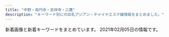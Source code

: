 ```yaml
---
title: "中野・高円寺・吉祥寺・三鷹"
description: "キーワード別にの巨乳アジアン・チャイナエステ嬢情報をまとめました。"
---
```


新着画像と新着キーワードをまとめています。
2021年02月05日の情報です。

<DmmAffiliateIns />
<KeywordTable
  shops={
    [
    {
        "keywords": {
            "C": 7
        },
        "url": "http://yuyu.est-u.com/",
        "station": "\u4e0a\u4e95\u8349\u99c5\u5357\u53e3",
        "img_links": [
            "http://yuyu.est-u.com/images/index_02.jpg",
            "http://yuyu.est-u.com/images/s1.jpg",
            "http://yuyu.est-u.com/images/index_01.jpg",
            "http://yuyu.est-u.com/images/staff_11a.jpg",
            "http://yuyu.est-u.com/staff/moe/1.jpg"
        ],
        "name": "\u3086\u3046\u3086\u3046"
    },
    {
        "keywords": {
            "\u80f8": 1
        },
        "station": "\u4e0a\u77f3\u795e\u4e95\u99c5\u5317\u53e3",
        "url": "http://aes-heal.com/",
        "name": "\u91d1\u306e\u6708",
        "img_links": [
            "http://aes-heal.com/staff/rio/01.jpg",
            "http://aes-heal.com/css/m-top05.jpg",
            "http://aes-heal.com/staff/mai/01.jpg",
            "http://aes-heal.com/css/nav/nav-004.jpg",
            "http://aes-heal.com/css/campaign.jpg",
            "http://aes-heal.com/staff/yui/01.jpg",
            "http://aes-heal.com/staff/kiki/01.jpg",
            "http://aes-heal.com/css/nav/nav-003.jpg",
            "http://aes-heal.com/css/nav/nav-005.jpg",
            "http://aes-heal.com/staff/kana/01.jpg",
            "http://aes-heal.com/css/m-top03.jpg",
            "http://aes-heal.com/css/nav/nav-001.jpg",
            "http://aes-heal.com/staff/rin/01.jpg",
            "http://aes-heal.com/staff/mimi/01.jpg",
            "http://aes-heal.com/css/m-head.jpg",
            "http://aes-heal.com/css/nav/nav-006.jpg",
            "http://aes-heal.com/css/m-top04.jpg",
            "http://aes-heal.com/staff/emi/01.jpg",
            "http://aes-heal.com/css/nav/nav-002.jpg",
            "http://aes-heal.com/images/call.png",
            "http://aes-heal.com/css/m-top02.jpg"
        ]
    },
    {
        "station": "JR\u837b\u7aaa\u99c5\u5357\u53e3",
        "img_links": [
            "http://www.smamu.net/juno/view_obj/p_head_top.png",
            "http://www.smamu.net/juno/pc_schedule/photo/1602148966-2.jpg",
            "http://www.smamu.net/juno/pc_schedule/photo/1598442628-1.jpg",
            "http://www.smamu.net/juno/pc_schedule/photo/m_noimage.jpg",
            "http://www.smamu.net/juno/news/photo/1598442628.jpg",
            "http://www.smamu.net/juno/news/photo/1597114489.jpg",
            "http://www.smamu.net/juno/view_event/photo/news1597032313.jpg",
            "http://www.smamu.net/juno/view_obj/bottom_line_02.png",
            "http://www.smamu.net/juno/pc_schedule/photo/1602148966-1.jpg",
            "http://www.smamu.net/juno/view_obj/hd_price_head.png",
            "http://www.smamu.net/juno/pc_schedule/photo/1598442872-1.jpg",
            "http://www.smamu.net/juno/view_obj/bn_top_mobile.jpg",
            "http://www.smamu.net/juno/pc_schedule/photo/1597053985-2.jpg",
            "http://www.smamu.net/juno/pc_schedule/photo/1597028346-1.jpg",
            "http://www.smamu.net/juno/pc_schedule/photo/1597025414-2.jpg",
            "http://www.smamu.net/juno/news/photo/news1602148966.jpg",
            "http://www.smamu.net/juno/pc_schedule/photo/1597115329-1.jpg",
            "http://www.smamu.net/juno/news/photo/1597115329.jpg",
            "http://www.smamu.net/juno/pc_schedule/photo/1608191494-1.jpg",
            "http://www.smamu.net/juno/view_event/photo/news1597050580.jpg",
            "http://www.smamu.net/juno/view_obj/p_head_price.png",
            "http://www.smamu.net/juno/pc_schedule/photo/1608191494-2.jpg",
            "http://www.smamu.net/juno/view_obj/header_01.png",
            "http://www.smamu.net/juno/pc_schedule/photo/1597114489-2.jpg",
            "http://www.smamu.net/juno/upload/20201217-165228satomi_s101.jpg",
            "http://www.smamu.net/juno/news/photo/1597025414.jpg",
            "http://www.smamu.net/juno/view_obj/p_head_cast.png",
            "http://www.smamu.net/juno/view_obj/hd_top_newface.png",
            "http://www.smamu.net/juno/view_event/photo/news1597051332.jpg",
            "http://www.smamu.net/juno/pc_schedule/photo/1597025414-1.jpg",
            "http://www.smamu.net/juno/news/photo/news1597053985.jpg",
            "http://www.smamu.net/juno/pc_schedule/photo/1597028346-2.jpg",
            "http://www.smamu.net/juno/view_obj/bn_top_reserve.jpg",
            "http://www.smamu.net/juno/news/photo/1598442872.jpg",
            "http://www.smamu.net/juno/view_obj/hd_top_information.png",
            "http://www.smamu.net/juno/pc_schedule/photo/1597115329-2.jpg",
            "http://www.smamu.net/juno/news/photo/news1608191494.jpg",
            "http://www.smamu.net/juno/view_obj/p_head_profile.png",
            "http://www.smamu.net/juno/pc_schedule/photo/1597114489-1.jpg",
            "http://www.smamu.net/juno/pc_schedule/photo/1597053985-1.jpg",
            "http://www.smamu.net/juno/news/photo/news1597028346.jpg"
        ],
        "keywords": {},
        "url": "http://www.smamu.net/juno/",
        "name": "Juno\uff5e\u30b8\u30e5\u30ce\u30fc\uff5e"
    },
    {
        "station": "JR\u897f\u837b\u7aaa\u99c5\u5317\u53e3",
        "keywords": {},
        "name": "\u5f69\u6708",
        "img_links": [
            "http://oil-msg.com/satsuki/images/price_awaawa-2.png",
            "http://oil-msg.com/satsuki/images/bnr_restart.jpg",
            "http://oil-msg.com/satsuki/images/price_awaawa-1.png",
            "http://oil-msg.com/satsuki/images/p-12.jpg",
            "http://oil-msg.com/satsuki/images/price_awaawa.png",
            "http://oil-msg.com/satsuki/images/price_awaawa-3.png",
            "http://oil-msg.com/satsuki/images/copy.jpg",
            "http://oil-msg.com/satsuki/images/symbol_red.png",
            "http://oil-msg.com/satsuki/images/back.png",
            "http://oil-msg.com/satsuki/images/price_oillymph.png",
            "http://oil-msg.com/satsuki/images/price_other.png",
            "http://oil-msg.com/satsuki/images/p-11.jpg",
            "http://oil-msg.com/satsuki/images/special_campaign.jpg",
            "http://oil-msg.com/satsuki/images/p-5.jpg",
            "http://oil-msg.com/satsuki/images/p-9.jpg",
            "http://oil-msg.com/satsuki/images/p-10.jpg",
            "http://oil-msg.com/satsuki/images/p-8.jpg",
            "http://oil-msg.com/satsuki/images/mainImages.jpg",
            "http://oil-msg.com/satsuki/images/t-1.png",
            "http://oil-msg.com/satsuki/images/campaign.jpg",
            "http://oil-msg.com/satsuki/images/osirase.jpg"
        ],
        "url": "http://oil-msg.com/satsuki/"
    },
    {
        "station": "JR\u963f\u4f50\u30f6\u8c37\u99c5\u5317\u53e3",
        "keywords": {},
        "img_links": [
            "http://massage.black/images/s01.jpg",
            "http://massage.black/images/kan.jpg",
            "http://massage.black/images/s03.jpg",
            "http://massage.black/images/s02.jpg",
            "http://massage.black/images/img02.jpg",
            "http://massage.black/images/qr.jpg",
            "http://massage.black/images/info.png",
            "http://massage.black/images/img04.jpg"
        ],
        "url": "http://massage.black/",
        "name": "\u693f"
    },
    {
        "station": "JR\u5409\u7965\u5bfa\u99c5\u5317\u53e3",
        "name": "Flower",
        "img_links": [
            "http://flower.este.work/2/uploadimg/1605325806.jpg",
            "http://flower.este.work/2/uploadimg/1605327663.jpg",
            "http://flower.este.work/road01.jpg",
            "http://flower.este.work/tel-c3a2f172a4364233cf4953ba8413cf3ce106683e214ac163f0bcec0a8d4147e4.png",
            "http://flower.este.work/road02.jpg",
            "http://flower.este.work/road03.jpg",
            "http://flower.este.work/2/uploadimg/1588680350.jpg",
            "http://flower.este.work/2/uploadimg/1605325605.jpg",
            "http://flower.este.work/2/uploadimg/1582955908.jpg",
            "http://flower.este.work/2/uploadimg/1582956017.jpg",
            "http://flower.este.work/clock-5cc2bd5bcb7451b383ea47c700e43ebef3d82c1ed848c3d687cdd456fbe5589c.png",
            "http://flower.este.work/2/uploadimg/1605325559.jpg",
            "http://flower.este.work/road04.jpg",
            "http://flower.este.work/2/uploadimg/1594008592.jpg",
            "http://flower.este.work/2/uploadimg/1582956078.jpg"
        ],
        "keywords": {
            "90": 22,
            "88": 22,
            "E": 44,
            "D": 22,
            "C": 10,
            "84": 22,
            "83": 10
        },
        "url": "http://flower.este.work/"
    },
    {
        "station": "JR\u837b\u7aaa\u99c5\u897f\u53e32",
        "url": "http://sweet-honey.jpn.mn/",
        "img_links": [
            "http://sweet-honey.jpn.mn/photos/sites/68/2020/11/2020111901330367.jpg",
            "http://sweet-honey.jpn.mn/photos/sites/68/2019/12/2019121009263189.jpg",
            "http://sweet-honey.jpn.mn/photos/sites/68/2020/12/2020120908160033.jpg",
            "http://sweet-honey.jpn.mn/images/side_link02.png",
            "http://sweet-honey.jpn.mn/photos/sites/68/2020/10/2020102804385899.jpg",
            "http://sweet-honey.jpn.mn/photos/sites/68/2021/01/2021012611140172.jpg",
            "http://sweet-honey.jpn.mn/photos/sites/68/2019/12/2019122903172723.jpg",
            "http://sweet-honey.jpn.mn/photos/sites/68/2020/12/2020121102071696.jpg",
            "http://sweet-honey.jpn.mn/photos/sites/68/2020/09/2020092908051538.jpg",
            "http://sweet-honey.jpn.mn/images/side_link01.png",
            "http://sweet-honey.jpn.mn/photos/sites/68/2021/01/2021012112500887.jpg",
            "http://sweet-honey.jpn.mn/images/mainimg01.png",
            "http://sweet-honey.jpn.mn/photos/sites/68/2019/12/2019121009263018.jpg",
            "http://sweet-honey.jpn.mn/images/mainimg02.png",
            "http://sweet-honey.jpn.mn/images/room5.jpg",
            "http://sweet-honey.jpn.mn/photos/sites/68/2021/01/2021012112503821.jpg",
            "http://sweet-honey.jpn.mn/photos/sites/68/2019/12/2019121009263013.jpg",
            "http://sweet-honey.jpn.mn/photos/sites/68/2021/02/2021020317405438.jpg",
            "http://sweet-honey.jpn.mn/photos/sites/68/2020/12/2020120908151915.jpg",
            "http://sweet-honey.jpn.mn/images/ico01.png",
            "http://sweet-honey.jpn.mn/photos/sites/68/2020/12/2020122608221728.jpg",
            "http://sweet-honey.jpn.mn/photos/sites/68/2021/02/2021020317400795.jpg",
            "http://sweet-honey.jpn.mn/images/side_link03.png",
            "http://sweet-honey.jpn.mn/images/room1.jpg",
            "http://sweet-honey.jpn.mn/images/room4.png",
            "http://sweet-honey.jpn.mn/photos/sites/68/2021/01/2021012611141055.jpg",
            "http://sweet-honey.jpn.mn/images/room2.jpg",
            "http://sweet-honey.jpn.mn/images/room2.png",
            "http://sweet-honey.jpn.mn/photos/sites/68/2020/11/2020111901322238.jpg",
            "http://sweet-honey.jpn.mn/photos/sites/68/2021/02/2021020515403179.jpg",
            "http://sweet-honey.jpn.mn/photos/sites/68/2020/06/2020060401504832.jpg",
            "http://sweet-honey.jpn.mn/photos/sites/68/2020/10/2020100307252790.jpg",
            "http://sweet-honey.jpn.mn/photos/sites/68/2019/12/2019122903172745.jpg",
            "http://sweet-honey.jpn.mn/images/room4.jpg",
            "http://sweet-honey.jpn.mn/photos/sites/68/2020/12/2020120106175599.jpg",
            "http://sweet-honey.jpn.mn/photos/sites/68/2020/12/2020122608253883-e1608971203292.jpg"
        ],
        "keywords": {
            "D": 36,
            "85": 14,
            "\u30bb\u30af\u30b7\u30fc": 1,
            "88": 4,
            "E": 2,
            "87": 8,
            "86": 12
        },
        "name": "\u30b9\u30a4\u30fc\u30c8\u30cf\u30cb\u30fc"
    },
    {
        "station": "JR\u6771\u4e2d\u91ce\u99c5\u897f\u53e3",
        "img_links": [
            "http://relax-free.info/rose/images/bill2.jpg",
            "http://relax-free.info/rose/images/bar-greeting.png",
            "http://relax-free.info/rose/images/bill1.jpg",
            "http://relax-free.info/rose/images/s4.jpg",
            "http://relax-free.info/rose/images/bill3.jpg",
            "http://relax-free.info/rose/images/t3.jpg",
            "http://relax-free.info/rose/images/bar-sejutu.png",
            "http://relax-free.info/rose/images/b-hot.png",
            "http://relax-free.info/rose/images/s1.jpg",
            "http://relax-free.info/rose/images/t2.jpg",
            "http://relax-free.info/rose/images/s3.jpg",
            "http://relax-free.info/rose/images/bill5.jpg",
            "http://relax-free.info/rose/images/t1.jpg",
            "http://relax-free.info/rose/images/bill4.jpg",
            "http://relax-free.info/rose/images/s2.jpg",
            "http://relax-free.info/rose/images/t4.jpg"
        ],
        "name": "\u30ed\u30fc\u30ba",
        "url": "http://relax-free.info/rose/",
        "keywords": {
            "C": 1
        }
    },
    {
        "keywords": {
            "D": 12,
            "88": 2,
            "C": 4,
            "86": 2,
            "E": 1,
            "87": 11,
            "85": 1,
            "90": 1
        },
        "name": "Tiramisu-\u30c6\u30a3\u30e9\u30df\u30b9-",
        "station": "JR\u837b\u7aaa\u99c5\u897f\u53e3",
        "url": "http://tiramisu-o.com/",
        "img_links": [
            "http://tiramisu-o.com/images/index_08.jpg",
            "http://tiramisu-o.com/uploads/4e0b8c43eddabd91acede0412c242113.jpg",
            "http://tiramisu-o.com/uploads/74cae8e5ad5ff370a7835faa49a59ed0.jpg",
            "http://tiramisu-o.com/images/index_19.jpg",
            "http://tiramisu-o.com/uploads/a127317ec4f5d0dc2281168df4090856.jpg",
            "http://tiramisu-o.com/images/index_05.jpg",
            "http://tiramisu-o.com/uploads/24dc578533fbd40c88dba3454a90df13.jpg",
            "http://tiramisu-o.com/images/girls_13.jpg",
            "http://tiramisu-o.com/images/index_01.jpg",
            "http://tiramisu-o.com/images/index_12.jpg",
            "http://tiramisu-o.com/images/index_13.jpg",
            "http://tiramisu-o.com/images/index_10.jpg",
            "http://tiramisu-o.com/uploads/ad5b83ad32836796dd7749edbda88c42.jpg",
            "http://tiramisu-o.com/images/index_18.jpg",
            "http://tiramisu-o.com/images/index_23.jpg",
            "http://tiramisu-o.com/uploads/ece2636e552ccdbaf2cac9f9eee51c28.jpg",
            "http://tiramisu-o.com/uploads/702c1288dd9843aabfbb06d182fec4f4.jpg",
            "http://tiramisu-o.com/uploads/6f76cd9eaff23d5d6398e9d606a901d1.jpg",
            "http://tiramisu-o.com/images/index_09.jpg",
            "http://tiramisu-o.com/images/index_07.jpg",
            "http://tiramisu-o.com/images/photo_12.jpg",
            "http://tiramisu-o.com/images/index_16.jpg",
            "http://tiramisu-o.com/images/index_15.jpg",
            "http://tiramisu-o.com/uploads/01928d7157707ed584ed91afaee09aa7.jpg",
            "http://tiramisu-o.com/uploads/a7263623a76fce9fd9e74e3c5231dde6.jpg",
            "http://tiramisu-o.com/my_work/images/pic1.png",
            "http://tiramisu-o.com/uploads/1a05c443783e211268f5fd91fee961e6.jpg",
            "http://tiramisu-o.com/uploads/7ad70e845e154bf3fac932727fb23777.jpg",
            "http://tiramisu-o.com/uploads/0f11fd28e7ec7bc3475d7e4d04d97321.jpg",
            "http://tiramisu-o.com/uploads/0576a8bf93edc11647c2e4e17ae1a0e1.jpg",
            "http://tiramisu-o.com/uploads/c16088aeb419267011cf1f6cb5153cea.jpg",
            "http://tiramisu-o.com/images/girls_11.jpg",
            "http://tiramisu-o.com/images/index_06.jpg",
            "http://tiramisu-o.com/images/index_04.jpg",
            "http://tiramisu-o.com/uploads/5978b51ecca66ca81d431bcaad128c75.jpg",
            "http://tiramisu-o.com/uploads/5884fb095e084ab1c3fb3c13535db9d6.jpg",
            "http://tiramisu-o.com/images/link_11.jpg",
            "http://tiramisu-o.com/images/index_02.jpg",
            "http://tiramisu-o.com/uploads/7c58aaecf422209a030b99bb8792a1cf.jpg",
            "http://tiramisu-o.com/uploads/748d799dda38b94591609302af071dd7.jpg",
            "http://tiramisu-o.com/images/photo_11.jpg",
            "http://tiramisu-o.com/images/index_22.jpg",
            "http://tiramisu-o.com/images/index_17.jpg",
            "http://tiramisu-o.com/images/index_24.jpg",
            "http://tiramisu-o.com/uploads/8db399091a85c075e1f0d0901aa7d948.jpg",
            "http://tiramisu-o.com/images/index_03.jpg",
            "http://tiramisu-o.com/images/index_20.jpg"
        ]
    },
    {
        "img_links": [],
        "url": "http://hasuko.work/",
        "keywords": {},
        "station": "JR\u897f\u837b\u7aaa\u99c5\u5357\u53e3",
        "name": "\u306f\u3059\u3053"
    },
    {
        "station": "JR\u897f\u837b\u7aaa\u99c5\u5317\u53e3",
        "img_links": [
            "http://lh.estx.net/images/index_11.png",
            "http://lh.estx.net/staff/4.jpg",
            "http://lh.estx.net/images/index2_10.png",
            "http://lh.estx.net/images/index_06.png",
            "http://lh.estx.net/images/index_10.png",
            "http://lh.estx.net/images/index_13.png",
            "http://lh.estx.net/staff/2.jpg",
            "http://lh.estx.net/images/index_09.png",
            "http://lh.estx.net/images/index_02.png",
            "http://lh.estx.net/images/index_07.png",
            "http://lh.estx.net/images/index_16.png",
            "http://lh.estx.net/images/index_17.png",
            "http://lh.estx.net/staff/1.jpg",
            "http://lh.estx.net/images/index_04.png",
            "http://lh.estx.net/staff/3.jpg",
            "http://lh.estx.net/images/index_05.png",
            "http://lh.estx.net/images/staff_11.png",
            "http://lh.estx.net/images/index_19.png",
            "http://lh.estx.net/images/index_15.png",
            "http://lh.estx.net/images/index_08.png"
        ],
        "url": "http://lh.estx.net/",
        "keywords": {},
        "name": "Love Honey \uff5e\u30e9\u30d6\u30fb\u30cf\u30cb\u30fc\uff5e"
    },
    {
        "station": "JR\u837b\u7aaa\u99c5\u5317\u53e3",
        "name": "\u30b0\u30ec\u30fc\u30b9",
        "url": "http://grace-ogikubo.link/",
        "img_links": [
            "http://grace-ogikubo.link/_src/18502414/wechatimg276.jpg",
            "http://grace-ogikubo.link/_src/39132552/img20200128123935549821.png",
            "http://grace-ogikubo.link/_src/18502372/img20160907013218046305.png",
            "http://grace-ogikubo.link/_src/18502416/2.jpg",
            "http://grace-ogikubo.link/_src/33847581/img20190304223459260987.png",
            "http://grace-ogikubo.link/_src/38258164/img20191226185648441738.png",
            "http://grace-ogikubo.link/_src/18502374/img20160907013313231455.png",
            "http://grace-ogikubo.link/_src/18502409/slider1.jpg",
            "http://grace-ogikubo.link/_src/48518202/img20201002172121373632.png",
            "http://grace-ogikubo.link/_src/18502260/gg2.png",
            "http://grace-ogikubo.link/_src/46513781/img20200128123935549821.png",
            "http://grace-ogikubo.link/_src/18502256/_dsf0551-hdr.jpg",
            "http://grace-ogikubo.link/_src/33847588/img20190708123951442965.png",
            "http://grace-ogikubo.link/_src/46513792/img20180515000939366224.png",
            "http://grace-ogikubo.link/_src/18502435/img20180514232217540570.png",
            "http://grace-ogikubo.link/_src/18502309/img20160905232400497638.png",
            "http://grace-ogikubo.link/_src/18502399/img20160907020750279447.png",
            "http://grace-ogikubo.link/_src/48517942/img20201002172121418956.png",
            "http://grace-ogikubo.link/_src/46513721/img20180515000939399763.png",
            "http://grace-ogikubo.link/_src/18502327/img20160906032301604001.png",
            "http://grace-ogikubo.link/_src/33847584/img20180515000939321049.png",
            "http://grace-ogikubo.link/_src/18502268/sign.png",
            "http://grace-ogikubo.link/_src/18502497/img20180515000939360533.png",
            "http://grace-ogikubo.link/_src/46513779/img20180515000939366224.png",
            "http://grace-ogikubo.link/_src/33848818/img20190304223459260987.png",
            "http://grace-ogikubo.link/_src/18502259/gg1.png",
            "http://grace-ogikubo.link/_src/18502284/tel2.png",
            "http://grace-ogikubo.link/_src/18502258/_dsf0569.jpg",
            "http://grace-ogikubo.link/_src/18502373/img20160907013250266894.png",
            "http://grace-ogikubo.link/_src/33848822/img20190708123951442965.png",
            "http://grace-ogikubo.link/_src/18502422/img20191001123048353708.png",
            "http://grace-ogikubo.link/_src/18502317/img20160905232518927313.png",
            "http://grace-ogikubo.link/_src/18502270/xxxx.png",
            "http://grace-ogikubo.link/_src/18502375/img20160907013331366028.png",
            "http://grace-ogikubo.link/_src/18502257/_dsf0560.jpg",
            "http://grace-ogikubo.link/_src/46513773/img20191210193133198345.png",
            "http://grace-ogikubo.link/_src/51290507/img20210201120516241881.png",
            "http://grace-ogikubo.link/_src/49556483/img20201029190543267488.png",
            "http://grace-ogikubo.link/_src/22326430/sign.png",
            "http://grace-ogikubo.link/_src/18502313/img20160905232432223316.png",
            "http://grace-ogikubo.link/_src/36050696/img20191009182552057053.png",
            "http://grace-ogikubo.link/_src/18502255/wechatimg584_20190422220534557.jpg",
            "http://grace-ogikubo.link/_src/38258161/img20191226185648441738.png",
            "http://grace-ogikubo.link/_src/18502379/ss3.png",
            "http://grace-ogikubo.link/_src/33848820/img20180515000939321049.png",
            "http://grace-ogikubo.link/_src/18502315/img20160905232445224246.png",
            "http://grace-ogikubo.link/_src/18502341/sign.png",
            "http://grace-ogikubo.link/_src/36050681/img20191009182552057053.png",
            "http://grace-ogikubo.link/_src/18502408/slider4.jpg",
            "http://grace-ogikubo.link/_src/18502254/wechatimg583_20190422220513214.jpg",
            "http://grace-ogikubo.link/_src/18502424/img20180520131800398045.png",
            "http://grace-ogikubo.link/_src/18502410/slider2.jpg",
            "http://grace-ogikubo.link/_src/18502332/sign.png",
            "http://grace-ogikubo.link/_src/22329262/img20180515003004409500.png",
            "http://grace-ogikubo.link/_src/18502272/line1.png",
            "http://grace-ogikubo.link/_src/18502350/ss1.png",
            "http://grace-ogikubo.link/_src/18502383/line4.png",
            "http://grace-ogikubo.link/_src/18502411/slider3.jpg",
            "http://grace-ogikubo.link/_src/22329248/img20180515000939399763.png",
            "http://grace-ogikubo.link/_src/18502282/bloc.png",
            "http://grace-ogikubo.link/_src/18502412/1.jpg",
            "http://grace-ogikubo.link/_src/18502420/img20191001122905775719.png",
            "http://grace-ogikubo.link/_src/46513734/img20180515000939349207.png",
            "http://grace-ogikubo.link/_src/18502252/sign.png",
            "http://grace-ogikubo.link/_src/18502430/slider.jpg",
            "http://grace-ogikubo.link/_src/46513791/img20191210193133198345.png",
            "http://grace-ogikubo.link/_src/46513788/img20180515000939349207.png",
            "http://grace-ogikubo.link/_src/18502311/img20160905232411911726.png",
            "http://grace-ogikubo.link/_src/48517939/img20201002172121373632.png",
            "http://grace-ogikubo.link/_src/49556469/img20201029190543267488.png",
            "http://grace-ogikubo.link/_src/18502283/toho.png",
            "http://grace-ogikubo.link/_src/48518203/img20201002172121418956.png"
        ],
        "keywords": {}
    },
    {
        "station": "JR\u837b\u7aaa\u99c5\u5357\u53e3",
        "keywords": {
            "83": 12,
            "82": 12,
            "89": 12,
            "87": 24,
            "88": 36,
            "85": 12,
            "86": 12,
            "D": 48,
            "E": 12,
            "C": 60
        },
        "url": "http://candle.mensest.work/",
        "img_links": [
            "http://candle.mensest.work/media/sites/9/2020/11/2-3-150x150.jpg",
            "http://candle.mensest.work/media/sites/9/2020/12/3-150x150.jpg",
            "http://candle.mensest.work/media/sites/9/2021/02/3.jpg",
            "http://candle.mensest.work/media/sites/9/2020/11/1-4-150x150.jpg",
            "http://candle.mensest.work/media/sites/9/2020/12/2-3-150x150.jpg",
            "http://candle.mensest.work/media/sites/9/2020/12/1-2-150x150.jpg",
            "http://candle.mensest.work/media/sites/9/elementor/thumbs/6-p2as02pc5jpzvx8dld2gw16l6z3ne2sj7bkqysdzug.jpg",
            "http://candle.mensest.work/media/sites/9/2020/12/3.jpg",
            "http://candle.mensest.work/media/sites/9/2021/01/1.jpg",
            "http://candle.mensest.work/media/sites/9/2020/11/1-4.jpg",
            "http://candle.mensest.work/media/sites/9/2021/02/6.jpg",
            "http://candle.mensest.work/media/sites/9/2020/12/1-4.jpg",
            "http://candle.mensest.work/media/sites/9/2021/02/3-150x150.jpg",
            "http://candle.mensest.work/media/sites/9/2020/12/2-3.jpg",
            "http://candle.mensest.work/media/sites/9/2020/12/5-225x300.jpg",
            "http://candle.mensest.work/media/sites/9/2020/12/3-225x300.jpg",
            "http://candle.mensest.work/media/sites/9/2021/01/2.jpg",
            "http://candle.mensest.work/media/sites/9/elementor/thumbs/1-p2arsw7py3w575nuirc2ccetu0hplbacjs67zp19dk.jpg",
            "http://candle.mensest.work/media/sites/9/2020/11/EF6C081D-9329-466E-B5E9-27DA0E2C4ECE-200x300.jpeg",
            "http://candle.mensest.work/media/sites/9/2020/11/2-4.jpg",
            "http://candle.mensest.work/media/sites/9/2021/01/1-150x150.jpg",
            "http://candle.mensest.work/media/sites/9/2021/02/4.jpg",
            "http://candle.mensest.work/media/sites/9/2020/11/2-2-150x150.jpg",
            "http://candle.mensest.work/media/sites/9/2020/12/2-2-200x300.jpg",
            "http://candle.mensest.work/media/sites/9/2020/11/2-3-225x300.jpg",
            "http://candle.mensest.work/media/sites/9/2020/11/1-3-150x150.jpg",
            "http://candle.mensest.work/media/sites/9/2020/12/1-5-150x150.jpg",
            "http://candle.mensest.work/media/sites/9/2020/11/1-3.jpg",
            "http://candle.mensest.work/media/sites/9/2020/12/2-2-150x150.jpg",
            "http://candle.mensest.work/media/sites/9/2020/12/CBB0F5B0-E135-401D-9B02-DA7A2D8670CA-222x300.jpeg",
            "http://candle.mensest.work/media/sites/9/2020/12/1-1.jpg",
            "http://candle.mensest.work/media/sites/9/elementor/thumbs/2-p2aru93bthr1yvoulcgny02sq1sspkoe2i3gy30se0.jpg",
            "http://candle.mensest.work/media/sites/9/2020/12/1-3.jpg",
            "http://candle.mensest.work/media/sites/9/2021/02/5.jpg",
            "http://candle.mensest.work/media/sites/9/2020/12/2-1-150x150.jpg",
            "http://candle.mensest.work/media/sites/9/2020/12/2-2.jpg",
            "http://candle.mensest.work/media/sites/9/2020/07/top-2.jpg",
            "http://candle.mensest.work/media/sites/9/2021/02/1.jpg",
            "http://candle.mensest.work/media/sites/9/2020/07/flash1-1.jpg",
            "http://candle.mensest.work/media/sites/9/2021/02/2.jpg",
            "http://candle.mensest.work/media/sites/9/2020/07/flash2-4.jpg",
            "http://candle.mensest.work/media/sites/9/elementor/thumbs/5-p2aryk6p55nd6jfkfpi3vexuqmkczms3ntql4qmtvc.jpg",
            "http://candle.mensest.work/media/sites/9/2020/12/1-3-150x150.jpg",
            "http://candle.mensest.work/media/sites/9/2020/11/2-3.jpg",
            "http://candle.mensest.work/media/sites/9/2021/02/6-150x150.jpg",
            "http://candle.mensest.work/media/sites/9/2021/02/2-150x150.jpg",
            "http://candle.mensest.work/media/sites/9/2021/01/2-150x150.jpg",
            "http://candle.mensest.work/media/sites/9/2021/02/7.jpg",
            "http://candle.mensest.work/media/sites/9/2021/02/4-150x150.jpg",
            "http://candle.mensest.work/media/sites/9/2020/11/2-4-150x150.jpg",
            "http://candle.mensest.work/media/sites/9/2020/12/2-1.jpg",
            "http://candle.mensest.work/media/sites/9/2021/02/1-1.jpg",
            "http://candle.mensest.work/media/sites/9/elementor/thumbs/4-p2arwyujk9gvibquqipv5beqi4eyy3gh3xxyuuzuew.jpg",
            "http://candle.mensest.work/media/sites/9/2020/12/1-4-150x150.jpg",
            "http://candle.mensest.work/media/sites/9/2020/12/1-1-150x150.jpg",
            "http://candle.mensest.work/media/sites/9/2020/11/2-2.jpg",
            "http://candle.mensest.work/media/sites/9/2020/12/1-2.jpg",
            "http://candle.mensest.work/media/sites/9/2021/02/5-150x150.jpg",
            "http://candle.mensest.work/media/sites/9/elementor/thumbs/3-p2arvrlytvtoo9hnr010ymbj6ec340otlzxms4ryd4.jpg",
            "http://candle.mensest.work/media/sites/9/2020/12/1-5.jpg",
            "http://candle.mensest.work/media/sites/9/2021/02/1-150x150.jpg"
        ],
        "name": "Candle \uff5e\u30ad\u30e3\u30f3\u30c9\u30eb\uff5e"
    },
    {
        "url": "http://cutiehoney.estx.net/",
        "name": "Cutie Honey \uff5e\u30ad\u30e5\u30fc\u30c6\u30a3\u30fc\u30cf\u30cb\u30fc\uff5e",
        "keywords": {},
        "img_links": [
            "http://cutiehoney.estx.net/images/index_11.jpg",
            "http://cutiehoney.estx.net/images/staff_08.jpg",
            "http://cutiehoney.estx.net/images/index_04.jpg",
            "http://cutiehoney.estx.net/staff/3/1.jpg",
            "http://cutiehoney.estx.net/images/index_07.jpg",
            "http://cutiehoney.estx.net/images/index_10.jpg",
            "http://cutiehoney.estx.net/images/s1.jpg",
            "http://cutiehoney.estx.net/staff/1/1.jpg",
            "http://cutiehoney.estx.net/images/new_08.jpg",
            "http://cutiehoney.estx.net/staff/2/1.jpg",
            "http://cutiehoney.estx.net/images/s3.jpg",
            "http://cutiehoney.estx.net/images/staff_06.jpg",
            "http://cutiehoney.estx.net/images/index_05.jpg",
            "http://cutiehoney.estx.net/images/new_10.jpg",
            "http://cutiehoney.estx.net/images/index_02.jpg",
            "http://cutiehoney.estx.net/images/s2.jpg"
        ],
        "station": "\u897f\u837b\u7aaa\u99c5\u5317\u53e3"
    },
    {
        "station": "JR\u837b\u7aaa\u99c5\u897f\u53e3",
        "img_links": [
            "http://rainbow.esnavi.work/2020033010050746.jpg",
            "http://rainbow.esnavi.work/sp_nav03.png",
            "http://rainbow.esnavi.work/sp_nav01.png",
            "http://rainbow.esnavi.work/sp_nav02.png",
            "http://rainbow.esnavi.work/tit_staff03.png",
            "http://rainbow.esnavi.work/2020022105435581.jpg",
            "http://rainbow.esnavi.work/kanban.jpg",
            "http://rainbow.esnavi.work/2020033010050818.jpg",
            "http://rainbow.esnavi.work/sp_top.jpg",
            "http://rainbow.esnavi.work/2020022105445070.jpg",
            "http://rainbow.esnavi.work/mimi.jpg"
        ],
        "name": "\u30ec\u30a4\u30f3\u30dc\u30fc",
        "keywords": {
            "C": 13,
            "86": 15,
            "E": 4,
            "88": 4,
            "84": 1,
            "D": 15
        },
        "url": "http://rainbow.esnavi.work/"
    },
    {
        "keywords": {
            "E": 2,
            "C": 9,
            "84": 2,
            "85": 6,
            "D": 6,
            "86": 2
        },
        "url": "http://fureai-massage.info/",
        "name": "\u3075\u308c\u3042\u3044",
        "station": "JR\u4e2d\u91ce\u99c5\u5317\u53e3",
        "img_links": [
            "http://fureai-massage.info/img/fla.jpg",
            "http://fureai-massage.info/img/st4.jpg",
            "http://fureai-massage.info/i/img/st28.jpg",
            "http://fureai-massage.info/i/img/acc3.jpg",
            "http://fureai-massage.info/img/acc3.jpg",
            "http://fureai-massage.info/i/img/st7.jpg",
            "http://fureai-massage.info/img/mo.png",
            "http://fureai-massage.info/i/img/r3.jpg",
            "http://fureai-massage.info/img/acc1.jpg",
            "http://fureai-massage.info/i/img/st6.jpg",
            "http://fureai-massage.info/img/acc4.jpg",
            "http://fureai-massage.info/img/st7.jpg",
            "http://fureai-massage.info/img/st2.jpg",
            "http://fureai-massage.info/img/botton.jpg",
            "http://fureai-massage.info/img/st6.jpg",
            "http://fureai-massage.info/i/img/r4.jpg",
            "http://fureai-massage.info/img/st28.jpg",
            "http://fureai-massage.info/i/img/acc1.jpg",
            "http://fureai-massage.info/i/img/st2.jpg",
            "http://fureai-massage.info/img/acc2.jpg",
            "http://fureai-massage.info/i/img/r1.jpg",
            "http://fureai-massage.info/i/img/acc4.jpg",
            "http://fureai-massage.info/i/img/st4.jpg",
            "http://fureai-massage.info/i/img/r2.jpg",
            "http://fureai-massage.info/i/img/acc2.jpg"
        ]
    },
    {
        "name": "\u6843\u306e\u5fc3",
        "img_links": [
            "http://www.es-koi.link/images/news.jpg",
            "http://www.es-koi.link/img/mimi1.jpg",
            "http://www.es-koi.link/images/mobile.jpg",
            "http://www.es-koi.link/images/8.jpg",
            "http://www.es-koi.link/images/int2.jpg",
            "http://www.es-koi.link/images/tel.jpg",
            "http://www.es-koi.link/images/5.jpg",
            "http://www.es-koi.link/images/sys2.jpg",
            "http://www.es-koi.link/img/eri1.jpg",
            "http://www.es-koi.link/images/info.jpg",
            "http://www.es-koi.link/images/2.jpg",
            "http://www.es-koi.link/images/head.jpg",
            "http://www.es-koi.link/img/raki1.jpg",
            "http://www.es-koi.link/images/3.jpg",
            "http://www.es-koi.link/img/aoi1.jpg",
            "http://www.es-koi.link/images/line.png",
            "http://www.es-koi.link/images/interior_t.jpg",
            "http://www.es-koi.link/images/7.jpg",
            "http://www.es-koi.link/images/int1.jpg",
            "http://www.es-koi.link/img/sayuri1.jpg",
            "http://www.es-koi.link/img/nana1.jpg",
            "http://www.es-koi.link/images/staff_t.jpg",
            "http://www.es-koi.link/images/6.jpg",
            "http://www.es-koi.link/images/sys1.jpg",
            "http://www.es-koi.link/images/ais.jpg"
        ],
        "url": "http://www.es-koi.link/",
        "keywords": {},
        "station": "JR\u897f\u837b\u7aaa\u99c5\u5357\u53e3"
    },
    {
        "img_links": [
            "http://zeanfio.tokyo/uploads/200826/1-200R61240505J.jpg",
            "http://zeanfio.tokyo/uploads/200613/1-20061313545XI.jpg",
            "http://zeanfio.tokyo/uploads/200826/1-200R612392D44.jpg",
            "http://zeanfio.tokyo/picture/room1.jpg",
            "http://zeanfio.tokyo/picture/room2.jpg",
            "http://zeanfio.tokyo/uploads/200826/1-200R6123K2943.jpg",
            "http://zeanfio.tokyo/picture/room3.jpg",
            "http://zeanfio.tokyo/uploads/200826/1-200R612391O57.jpg",
            "http://zeanfio.tokyo/uploads/200526/1-2005260T929410.jpg",
            "http://zeanfio.tokyo/uploads/200826/1-200R612401XN.jpg",
            "http://zeanfio.tokyo/picture/s_staff.png",
            "http://zeanfio.tokyo/uploads/200615/1-200615130103941.jpg",
            "http://zeanfio.tokyo/uploads/200826/1-200R61240062U.jpg",
            "http://zeanfio.tokyo/uploads/200525/1-2005251AZ0391.jpg",
            "http://zeanfio.tokyo/uploads/200826/1-200R6123J3U4.jpg",
            "http://zeanfio.tokyo/picture/top.jpg",
            "http://zeanfio.tokyo/picture/news.jpg",
            "http://zeanfio.tokyo/uploads/200826/1-200R612410XQ.jpg",
            "http://zeanfio.tokyo/picture/room4.jpg",
            "http://zeanfio.tokyo/picture/face_bj1.png",
            "http://zeanfio.tokyo/picture/face.jpg",
            "http://zeanfio.tokyo/picture/pick.jpg"
        ],
        "keywords": {
            "85": 1,
            "86": 5,
            "D": 6,
            "E": 1
        },
        "name": "\u611b\u306e\u6d77",
        "station": "JR\u5409\u7965\u5bfa\u99c5\u5317\u53e3",
        "url": "http://zeanfio.tokyo/"
    },
    {
        "img_links": [
            "http://es-chocolat.xyz/_src/18134398/navi_02.png",
            "http://es-chocolat.xyz/_src/18134187/bktotop.png",
            "http://es-chocolat.xyz/_src/18133993/bktotop.png",
            "http://es-chocolat.xyz/_src/18134219/22.png",
            "http://es-chocolat.xyz/_src/22138577/bottom.png",
            "http://es-chocolat.xyz/_src/33130175/img20190609213421023161.png",
            "http://es-chocolat.xyz/_src/22731321/1_20181127194254048.jpg",
            "http://es-chocolat.xyz/_src/33129972/navi_04.png",
            "http://es-chocolat.xyz/_src/18134412/navi2_02.png",
            "http://es-chocolat.xyz/_src/49902403/34.pic.jpg",
            "http://es-chocolat.xyz/_src/22731340/sign.png",
            "http://es-chocolat.xyz/_src/50013742/stafflist.png",
            "http://es-chocolat.xyz/_src/22731342/22.png",
            "http://es-chocolat.xyz/_src/20562456/bktotop.png",
            "http://es-chocolat.xyz/_src/33130061/22.png",
            "http://es-chocolat.xyz/_src/20562453/sign.png",
            "http://es-chocolat.xyz/_src/18134312/navi_04.png",
            "http://es-chocolat.xyz/_src/18133950/3_15.png",
            "http://es-chocolat.xyz/_src/50013798/navi_04.png",
            "http://es-chocolat.xyz/_src/18134163/navi_04.png",
            "http://es-chocolat.xyz/_src/44966917/stafflist.png",
            "http://es-chocolat.xyz/_src/33130171/img20190609213421010769.png",
            "http://es-chocolat.xyz/_src/18134165/3_15.png",
            "http://es-chocolat.xyz/_src/49902408/36.pic.jpg",
            "http://es-chocolat.xyz/_src/22138648/bktotop.png",
            "http://es-chocolat.xyz/_src/18134316/6_20181127194254137.jpg",
            "http://es-chocolat.xyz/_src/22731343/bktotop.png",
            "http://es-chocolat.xyz/_src/22731498/1_20181127194254048.jpg",
            "http://es-chocolat.xyz/_src/18133970/3_15.png",
            "http://es-chocolat.xyz/_src/50013861/stafflist2.png",
            "http://es-chocolat.xyz/_src/18134154/22.png",
            "http://es-chocolat.xyz/_src/33627326/sign.png",
            "http://es-chocolat.xyz/_src/20469703/slider2.jpg",
            "http://es-chocolat.xyz/_src/18133963/bottom.png",
            "http://es-chocolat.xyz/_src/33627301/3_15.png",
            "http://es-chocolat.xyz/_src/18133956/botoom1.jpg",
            "http://es-chocolat.xyz/_src/44966934/bottom.png",
            "http://es-chocolat.xyz/_src/18134186/22.png",
            "http://es-chocolat.xyz/_src/33627306/bktolist.png",
            "http://es-chocolat.xyz/_src/50013877/wechatimg215.jpg",
            "http://es-chocolat.xyz/_src/44966909/stafflist.png",
            "http://es-chocolat.xyz/_src/18134040/22.png",
            "http://es-chocolat.xyz/_src/18134404/navi_05.png",
            "http://es-chocolat.xyz/_src/20562449/bottom.png",
            "http://es-chocolat.xyz/_src/18134228/7.jpg",
            "http://es-chocolat.xyz/_src/50013751/bktolist.png",
            "http://es-chocolat.xyz/_src/33626992/stafflist.png",
            "http://es-chocolat.xyz/_src/22731312/1_20181127194254048.jpg",
            "http://es-chocolat.xyz/_src/22353698/wechatimg226.jpg",
            "http://es-chocolat.xyz/_src/22731319/navi_04.png",
            "http://es-chocolat.xyz/_src/18134038/sign.png",
            "http://es-chocolat.xyz/_src/22138556/3_15.png",
            "http://es-chocolat.xyz/_src/33129977/navi_04.png",
            "http://es-chocolat.xyz/_src/18134357/navi_04.png",
            "http://es-chocolat.xyz/_src/18134408/navi_07.png",
            "http://es-chocolat.xyz/_src/18134342/bktotop.png",
            "http://es-chocolat.xyz/_src/22138647/22.png",
            "http://es-chocolat.xyz/_src/33129999/sign.png",
            "http://es-chocolat.xyz/_src/18134422/s1_20171130213841322.png",
            "http://es-chocolat.xyz/_src/18134017/navi_04.png",
            "http://es-chocolat.xyz/_src/50013776/22.png",
            "http://es-chocolat.xyz/_src/18133945/22.png",
            "http://es-chocolat.xyz/_src/50013770/bottom.png",
            "http://es-chocolat.xyz/_src/18133986/bottom.png",
            "http://es-chocolat.xyz/_src/18134131/navi_04.png",
            "http://es-chocolat.xyz/_src/22138645/sign.png",
            "http://es-chocolat.xyz/_src/50013793/3_15.png",
            "http://es-chocolat.xyz/_src/22138562/2_20181127194254098.jpg",
            "http://es-chocolat.xyz/_src/50013821/bktotop.png",
            "http://es-chocolat.xyz/_src/22731317/bktolist.png",
            "http://es-chocolat.xyz/_src/49902398/32.pic.jpg",
            "http://es-chocolat.xyz/_src/33130062/bktotop.png",
            "http://es-chocolat.xyz/_src/18134317/navi_04.png",
            "http://es-chocolat.xyz/_src/18134396/navi_01.png",
            "http://es-chocolat.xyz/_src/18134148/bottom.png",
            "http://es-chocolat.xyz/_src/18134390/g2.png",
            "http://es-chocolat.xyz/_src/22138733/staffs.png",
            "http://es-chocolat.xyz/_src/22138620/3_15.png",
            "http://es-chocolat.xyz/_src/18133937/img20180424160806536942.png",
            "http://es-chocolat.xyz/_src/50013858/stafflist.png",
            "http://es-chocolat.xyz/_src/18134042/bktotop.png",
            "http://es-chocolat.xyz/_src/44966918/navi_04.png",
            "http://es-chocolat.xyz/_src/18134406/navi_06.png",
            "http://es-chocolat.xyz/_src/18134034/bottom.png",
            "http://es-chocolat.xyz/_src/49902396/31.jpg",
            "http://es-chocolat.xyz/_src/33627322/bottom.png",
            "http://es-chocolat.xyz/_src/22138560/navi_04.png",
            "http://es-chocolat.xyz/_src/33627303/stafflist.png",
            "http://es-chocolat.xyz/_src/18134381/22.png",
            "http://es-chocolat.xyz/_src/33130040/img20190609202615051222.jpg",
            "http://es-chocolat.xyz/_src/50013777/bktotop.png",
            "http://es-chocolat.xyz/_src/18134133/3_15.png",
            "http://es-chocolat.xyz/_src/18134155/bktotop.png",
            "http://es-chocolat.xyz/_src/22731336/bottom.png",
            "http://es-chocolat.xyz/_src/18134213/bottom.png",
            "http://es-chocolat.xyz/_src/18134391/g3.png",
            "http://es-chocolat.xyz/_src/18134019/3_15.png",
            "http://es-chocolat.xyz/_src/18134389/g1.png",
            "http://es-chocolat.xyz/_src/22138625/bktolist.png",
            "http://es-chocolat.xyz/_src/20562690/img20181212223846686715.png",
            "http://es-chocolat.xyz/_src/50013818/sign.png",
            "http://es-chocolat.xyz/_src/33627304/navi_04.png",
            "http://es-chocolat.xyz/_src/18134351/navi_04.png",
            "http://es-chocolat.xyz/_src/22138623/navi_04.png",
            "http://es-chocolat.xyz/_src/18134418/navi2_05.png",
            "http://es-chocolat.xyz/_src/44966941/bktotop.png",
            "http://es-chocolat.xyz/_src/18133948/navi_04.png",
            "http://es-chocolat.xyz/_src/22138558/bktolist.png",
            "http://es-chocolat.xyz/_src/33130055/bottom.png",
            "http://es-chocolat.xyz/_src/20562416/navi_04.png",
            "http://es-chocolat.xyz/_src/50013774/sign.png",
            "http://es-chocolat.xyz/_src/44966938/sign.png",
            "http://es-chocolat.xyz/_src/18134428/s4_20171130213927087.png",
            "http://es-chocolat.xyz/_src/18134379/sign.png",
            "http://es-chocolat.xyz/_src/33129995/bottom.png",
            "http://es-chocolat.xyz/_src/33130036/bktolist.png",
            "http://es-chocolat.xyz/_src/18134414/navi2_03.png",
            "http://es-chocolat.xyz/_src/18134402/navi_04.png",
            "http://es-chocolat.xyz/_src/33130662/img20190609213421010769.png",
            "http://es-chocolat.xyz/_src/33130034/3_15.png",
            "http://es-chocolat.xyz/_src/18134400/navi_03.png",
            "http://es-chocolat.xyz/_src/18133992/22.png",
            "http://es-chocolat.xyz/_src/50013814/bottom.png",
            "http://es-chocolat.xyz/_src/18133968/navi_04.png",
            "http://es-chocolat.xyz/_src/50013795/bktolist.png",
            "http://es-chocolat.xyz/_src/50013879/wechatimg213.jpg",
            "http://es-chocolat.xyz/_src/28251430/img20181212223846686715.png",
            "http://es-chocolat.xyz/_src/20562434/4_20181127194254122.jpg",
            "http://es-chocolat.xyz/_src/33627329/bktotop.png",
            "http://es-chocolat.xyz/_src/18133965/bktotop.png",
            "http://es-chocolat.xyz/_src/18134152/sign.png",
            "http://es-chocolat.xyz/_src/33627328/22.png",
            "http://es-chocolat.xyz/_src/22138622/3_20181127194254125.jpg",
            "http://es-chocolat.xyz/_src/20562428/3_15.png",
            "http://es-chocolat.xyz/_src/22138721/3_20181127194254125.jpg",
            "http://es-chocolat.xyz/_src/44966913/3_15.png",
            "http://es-chocolat.xyz/_src/50013797/stafflist.png",
            "http://es-chocolat.xyz/_src/33129976/img20190609202615063658.jpg",
            "http://es-chocolat.xyz/_src/49902400/33.pic.jpg",
            "http://es-chocolat.xyz/_src/18134426/s3_20171130213911574.png",
            "http://es-chocolat.xyz/_src/18134196/navi_04.png",
            "http://es-chocolat.xyz/_src/33130032/navi_04.png",
            "http://es-chocolat.xyz/_src/22138554/navi_04.png",
            "http://es-chocolat.xyz/_src/49902393/30.pic.jpg",
            "http://es-chocolat.xyz/_src/18134198/3_15.png",
            "http://es-chocolat.xyz/_src/22138618/navi_04.png",
            "http://es-chocolat.xyz/_src/22138581/sign.png",
            "http://es-chocolat.xyz/_src/18134356/7.jpg",
            "http://es-chocolat.xyz/_src/33129979/bktolist.png",
            "http://es-chocolat.xyz/_src/18134184/sign.png",
            "http://es-chocolat.xyz/_src/33130038/navi_04.png",
            "http://es-chocolat.xyz/_src/18134353/3_15.png",
            "http://es-chocolat.xyz/_src/20562432/navi_04.png",
            "http://es-chocolat.xyz/_src/50013753/navi_04.png",
            "http://es-chocolat.xyz/_src/18134220/bktotop.png",
            "http://es-chocolat.xyz/_src/18134416/navi2_04.png",
            "http://es-chocolat.xyz/_src/22731555/wechatimg255.jpg",
            "http://es-chocolat.xyz/_src/18134424/s2_20171130213856051.png",
            "http://es-chocolat.xyz/_src/22138641/bottom.png",
            "http://es-chocolat.xyz/_src/50013791/navi_04.png",
            "http://es-chocolat.xyz/_src/33130677/img20190609220130143215.jpg",
            "http://es-chocolat.xyz/_src/22138584/bktotop.png",
            "http://es-chocolat.xyz/_src/18134180/bottom.png",
            "http://es-chocolat.xyz/_src/22138583/22.png",
            "http://es-chocolat.xyz/_src/18134410/navi2_01.png",
            "http://es-chocolat.xyz/_src/33130002/bktotop.png",
            "http://es-chocolat.xyz/_src/33130059/sign.png",
            "http://es-chocolat.xyz/_src/18134375/bottom.png",
            "http://es-chocolat.xyz/_src/18134339/sign.png",
            "http://es-chocolat.xyz/_src/18133990/sign.png",
            "http://es-chocolat.xyz/_src/50013749/3_15.png",
            "http://es-chocolat.xyz/_src/50013820/22.png",
            "http://es-chocolat.xyz/_src/22138713/3_20181127194254125.jpg",
            "http://es-chocolat.xyz/_src/33130671/img20190609215859327948.jpg",
            "http://es-chocolat.xyz/_src/22731315/3_15.png",
            "http://es-chocolat.xyz/_src/20562430/bktolist.png",
            "http://es-chocolat.xyz/_src/50013743/stafflist2.png",
            "http://es-chocolat.xyz/_src/22731313/navi_04.png",
            "http://es-chocolat.xyz/_src/18134227/6_20181127194254137.jpg",
            "http://es-chocolat.xyz/_src/18133943/sign.png",
            "http://es-chocolat.xyz/_src/33627570/695c3f0fd79807afc049cea9c67e75e.jpg",
            "http://es-chocolat.xyz/_src/33627567/stafflist.png",
            "http://es-chocolat.xyz/_src/33627299/navi_04.png",
            "http://es-chocolat.xyz/_src/18134087/6_20181127194254137.jpg",
            "http://es-chocolat.xyz/_src/20562490/img20181212223846686715.png",
            "http://es-chocolat.xyz/_src/18134089/7.jpg",
            "http://es-chocolat.xyz/_src/18134319/bktolist.png",
            "http://es-chocolat.xyz/_src/44966915/bktolist.png",
            "http://es-chocolat.xyz/_src/33130001/22.png",
            "http://es-chocolat.xyz/_src/49902405/35.pic.jpg",
            "http://es-chocolat.xyz/_src/18134314/3_15.png",
            "http://es-chocolat.xyz/_src/18134217/sign.png",
            "http://es-chocolat.xyz/_src/33129974/3_15.png",
            "http://es-chocolat.xyz/_src/44966911/navi_04.png",
            "http://es-chocolat.xyz/_src/18134382/bktotop.png",
            "http://es-chocolat.xyz/_src/18134335/bottom.png",
            "http://es-chocolat.xyz/_src/50013747/navi_04.png",
            "http://es-chocolat.xyz/_src/18134341/22.png",
            "http://es-chocolat.xyz/_src/18134420/navi2_06.png",
            "http://es-chocolat.xyz/_src/44966949/stafflist.png",
            "http://es-chocolat.xyz/_src/50013755/stafflist2.png",
            "http://es-chocolat.xyz/_src/44966940/22.png",
            "http://es-chocolat.xyz/_src/20562455/22.png",
            "http://es-chocolat.xyz/_src/44966950/wechatimg32.jpg",
            "http://es-chocolat.xyz/_src/18134359/bktolist.png",
            "http://es-chocolat.xyz/_src/33130661/img20190609213421023161.png"
        ],
        "name": "\u30b7\u30e7\u30b3\u30e9",
        "url": "http://es-chocolat.xyz/",
        "keywords": {
            "87": 8,
            "85": 13,
            "84": 9,
            "86": 32
        },
        "station": "JR\u837b\u7aaa\u99c5\u897f\u53e3"
    },
    {
        "station": "\u6b66\u8535\u95a2\u99c5\u5317\u53e3",
        "url": "http://lovelyheart.iest.jp/",
        "keywords": {
            "85": 3,
            "88": 1,
            "E": 1,
            "86": 1,
            "C": 1,
            "84": 1,
            "D": 4
        },
        "name": "\u30e9\u30d6\u30ea\u30cf\u30fc\u30c8",
        "img_links": [
            "http://lovelyheart.iest.jp/images/staff/staff_03.png",
            "http://lovelyheart.iest.jp/images/home/index_11.png",
            "http://lovelyheart.iest.jp/images/home/index_13.png",
            "http://lovelyheart.iest.jp/images/top/top_06.jpg",
            "http://lovelyheart.iest.jp/images/home/index_15.png",
            "http://lovelyheart.iest.jp/images/home/index_g.png",
            "http://lovelyheart.iest.jp/images/top_flash_02.jpg",
            "http://lovelyheart.iest.jp/images/home/index_19.png",
            "http://lovelyheart.iest.jp/images/home/index_d.png",
            "http://lovelyheart.iest.jp/images/home/index_07.png",
            "http://lovelyheart.iest.jp/images/top/top_08.png",
            "http://lovelyheart.iest.jp/images/top/top_01.jpg",
            "http://lovelyheart.iest.jp/images/staff/staff_07d.jpg",
            "http://lovelyheart.iest.jp/images/home/index_17.png",
            "http://lovelyheart.iest.jp/images/home/index_a.png",
            "http://lovelyheart.iest.jp/images/staff/staff_08d.jpg",
            "http://lovelyheart.iest.jp/images/home/index_06.png",
            "http://lovelyheart.iest.jp/images/staff/staff_01.png",
            "http://lovelyheart.iest.jp/images/home/index_12.png",
            "http://lovelyheart.iest.jp/images/top_01.png",
            "http://lovelyheart.iest.jp/images/top_02.png",
            "http://lovelyheart.iest.jp/images/top_04.png",
            "http://lovelyheart.iest.jp/images/home/index_f.png",
            "http://lovelyheart.iest.jp/images/staff/staff_05d.jpg",
            "http://lovelyheart.iest.jp/images/home/campaign_01.jpg",
            "http://lovelyheart.iest.jp/images/home/index_01.png",
            "http://lovelyheart.iest.jp/images/home/top.jpg",
            "http://lovelyheart.iest.jp/images/headerParts01.png",
            "http://lovelyheart.iest.jp/images/top/top_02.jpg",
            "http://lovelyheart.iest.jp/images/top/top_05.jpg",
            "http://lovelyheart.iest.jp/images/staff/staff_02d.jpg",
            "http://lovelyheart.iest.jp/images/home/index_tel.png",
            "http://lovelyheart.iest.jp/images/home/campaign_02.jpg",
            "http://lovelyheart.iest.jp/images/home/index_09.png",
            "http://lovelyheart.iest.jp/images/home/index_10.png",
            "http://lovelyheart.iest.jp/images/staff/staff_03d.jpg",
            "http://lovelyheart.iest.jp/images/top/top_03.jpg",
            "http://lovelyheart.iest.jp/images/staff/staff_01d.jpg",
            "http://lovelyheart.iest.jp/images/home/index_14.png",
            "http://lovelyheart.iest.jp/images/page_top.png",
            "http://lovelyheart.iest.jp/images/top_flash_01.jpg",
            "http://lovelyheart.iest.jp/images/staff/staff_04d.jpg",
            "http://lovelyheart.iest.jp/images/home/index_05.png",
            "http://lovelyheart.iest.jp/images/top/top_04.jpg"
        ]
    },
    {
        "img_links": [
            "http://www.yumenoie.aromanv.com/files/006.jpg",
            "http://www.yumenoie.aromanv.com/images/top-left01.jpg",
            "http://www.yumenoie.aromanv.com/files/007.jpg",
            "http://www.yumenoie.aromanv.com/files/017.jpg",
            "http://www.yumenoie.aromanv.com/files/010.jpg",
            "http://www.yumenoie.aromanv.com/files/015.jpg",
            "http://www.yumenoie.aromanv.com/files/005.jpg",
            "http://www.yumenoie.aromanv.com/images/m-top-right01.jpg",
            "http://www.yumenoie.aromanv.com/images/m-top-right02.jpg",
            "http://www.yumenoie.aromanv.com/files/010-02.jpg",
            "http://www.yumenoie.aromanv.com/files/014.jpg",
            "http://www.yumenoie.aromanv.com/images/m-top02.jpg",
            "http://www.yumenoie.aromanv.com/files/007-02.jpg",
            "http://www.yumenoie.aromanv.com/files/003.jpg",
            "http://www.yumenoie.aromanv.com/images/m-left.jpg",
            "http://www.yumenoie.aromanv.com/files/018.jpg",
            "http://www.yumenoie.aromanv.com/files/016.jpg",
            "http://www.yumenoie.aromanv.com/files/012-02.jpg",
            "http://www.yumenoie.aromanv.com/images/m-right.jpg",
            "http://www.yumenoie.aromanv.com/files/009.jpg",
            "http://www.yumenoie.aromanv.com/files/016-02.jpg",
            "http://www.yumenoie.aromanv.com/files/019.jpg",
            "http://www.yumenoie.aromanv.com/files/004-02.jpg",
            "http://www.yumenoie.aromanv.com/images/call.png",
            "http://www.yumenoie.aromanv.com/files/003-02.jpg",
            "http://www.yumenoie.aromanv.com/files/020.jpg",
            "http://www.yumenoie.aromanv.com/files/013.jpg",
            "http://www.yumenoie.aromanv.com/photo_news/upimg/473076013a2f5de951_0.jpg",
            "http://www.yumenoie.aromanv.com/files/012.jpg",
            "http://www.yumenoie.aromanv.com/photo_news/upimg/765155fc710510dd3a_0.jpg",
            "http://www.yumenoie.aromanv.com/files/017-02.jpg",
            "http://www.yumenoie.aromanv.com/files/014-02.jpg",
            "http://www.yumenoie.aromanv.com/files/001.jpg",
            "http://www.yumenoie.aromanv.com/images/m-top-right04.jpg",
            "http://www.yumenoie.aromanv.com/files/011-02.jpg",
            "http://www.yumenoie.aromanv.com/files/004.jpg",
            "http://www.yumenoie.aromanv.com/files/011.jpg",
            "http://www.yumenoie.aromanv.com/files/013-02.jpg",
            "http://www.yumenoie.aromanv.com/files/006-02.jpg",
            "http://www.yumenoie.aromanv.com/files/002.jpg",
            "http://www.yumenoie.aromanv.com/files/015-02.jpg",
            "http://www.yumenoie.aromanv.com/images/m-head.jpg",
            "http://www.yumenoie.aromanv.com/files/001-02.jpg",
            "http://www.yumenoie.aromanv.com/files/018-02.jpg",
            "http://www.yumenoie.aromanv.com/files/009-02.jpg",
            "http://www.yumenoie.aromanv.com/files/020-02.jpg",
            "http://www.yumenoie.aromanv.com/files/005-02.jpg",
            "http://www.yumenoie.aromanv.com/images/m-yejiao.jpg",
            "http://www.yumenoie.aromanv.com/files/019-02.jpg",
            "http://www.yumenoie.aromanv.com/photo_news/upimg/402235fb7410b2aa2b_0.jpg",
            "http://www.yumenoie.aromanv.com/files/002-02.jpg",
            "http://www.yumenoie.aromanv.com/images/m-top-right03.jpg"
        ],
        "station": "\u4e0a\u77f3\u795e\u4e95\u99c5\u5357\u53e3",
        "name": "\u5922\u306e\u5bb6",
        "url": "http://www.yumenoie.aromanv.com/",
        "keywords": {
            "C": 8,
            "87": 22,
            "D": 30,
            "86": 16
        }
    },
    {
        "img_links": [
            "http://www.es-sanken.link/sp/images/sys1.jpg",
            "http://www.es-sanken.link/images/int1.jpg",
            "http://www.es-sanken.link/sp/images/staff_t.jpg",
            "http://www.es-sanken.link/sp/img/mayu1.jpg",
            "http://www.es-sanken.link/sp/images/rec1.jpg",
            "http://www.es-sanken.link/images/5.jpg",
            "http://www.es-sanken.link/images/head.jpg",
            "http://www.es-sanken.link/img/sayuri1.jpg",
            "http://www.es-sanken.link/sp/images/sys3.jpg",
            "http://www.es-sanken.link/images/ta.jpg",
            "http://www.es-sanken.link/images/int2.jpg",
            "http://www.es-sanken.link/img/kana1.jpg",
            "http://www.es-sanken.link/images/sys1.jpg",
            "http://www.es-sanken.link/images/rec1.jpg",
            "http://www.es-sanken.link/sp/images/rec2.jpg",
            "http://www.es-sanken.link/img/mai2.jpg",
            "http://www.es-sanken.link/staff/kana.jpg",
            "http://www.es-sanken.link/sp/img/rina1.jpg",
            "http://www.es-sanken.link/sp/staff/kana.jpg",
            "http://www.es-sanken.link/images/news.jpg",
            "http://www.es-sanken.link/images/1.jpg",
            "http://www.es-sanken.link/images/6.jpg",
            "http://www.es-sanken.link/sp/staff/mai.jpg",
            "http://www.es-sanken.link/staff/rina.jpg",
            "http://www.es-sanken.link/sp/staff/mayu.jpg",
            "http://www.es-sanken.link/sp/images/newsb.png",
            "http://www.es-sanken.link/img/mai1.jpg",
            "http://www.es-sanken.link/staff/mai.jpg",
            "http://www.es-sanken.link/sp/img/kana1.jpg",
            "http://www.es-sanken.link/images/3.jpg",
            "http://www.es-sanken.link/sp/img/ayumi1.jpg",
            "http://www.es-sanken.link/sp/img/sayuri1.jpg",
            "http://www.es-sanken.link/images/sm.jpg",
            "http://www.es-sanken.link/sp/staff/sayuri.jpg",
            "http://www.es-sanken.link/sp/images/head.jpg",
            "http://www.es-sanken.link/staff/mayu.jpg",
            "http://www.es-sanken.link/images/4.jpg",
            "http://www.es-sanken.link/sp/images/footer.jpg",
            "http://www.es-sanken.link/img/ayumi1.jpg",
            "http://www.es-sanken.link/staff/ayumi.jpg",
            "http://www.es-sanken.link/sp/images/int2.jpg",
            "http://www.es-sanken.link/sp/images/sys2.jpg",
            "http://www.es-sanken.link/img/rina1.jpg",
            "http://www.es-sanken.link/sp/images/ac2.jpg",
            "http://www.es-sanken.link/sp/img/mai1.jpg",
            "http://www.es-sanken.link/sp/images/news.jpg",
            "http://www.es-sanken.link/sp/images/comment.jpg",
            "http://www.es-sanken.link/images/staff_t.jpg",
            "http://www.es-sanken.link/sp/staff/rina.jpg",
            "http://www.es-sanken.link/images/up.png",
            "http://www.es-sanken.link/sp/images/topgirl.jpg",
            "http://www.es-sanken.link/images/rec2.jpg",
            "http://www.es-sanken.link/sp/images/int1.jpg",
            "http://www.es-sanken.link/images/sys3.jpg",
            "http://www.es-sanken.link/sp/images/tel.jpg",
            "http://www.es-sanken.link/img/mayu1.jpg",
            "http://www.es-sanken.link/staff/sayuri.jpg",
            "http://www.es-sanken.link/images/2.jpg",
            "http://www.es-sanken.link/images/tr.jpg",
            "http://www.es-sanken.link/sp/staff/ayumi.jpg",
            "http://www.es-sanken.link/images/sys2.jpg",
            "http://www.es-sanken.link/images/interior_t.jpg",
            "http://www.es-sanken.link/sp/images/interior_t.jpg",
            "http://www.es-sanken.link/sp/images/ac1.jpg",
            "http://www.es-sanken.link/images/tg.jpg"
        ],
        "station": "JR\u4e2d\u91ce\u99c5\u5317\u53e3",
        "name": "S\u30fb\u30a2\u30ed\u30de",
        "keywords": {},
        "url": "http://www.es-sanken.link"
    },
    {
        "station": "JR\u837b\u7aaa\u99c5\u897f\u53e3",
        "url": "http://www.aroma-rosa.info/",
        "keywords": {
            "C": 24,
            "87": 32,
            "84": 8,
            "88": 8,
            "D": 56,
            "85": 24,
            "86": 8
        },
        "name": "\u30ed\u30fc\u30b6",
        "img_links": [
            "http://www.aroma-rosa.info/files/013-02.jpg",
            "http://www.aroma-rosa.info/files/013.jpg",
            "http://www.aroma-rosa.info/files/004-03.jpg",
            "http://www.aroma-rosa.info/files/006-03.jpg",
            "http://www.aroma-rosa.info/files/014-02.jpg",
            "http://www.aroma-rosa.info/images/slider-img001.jpg",
            "http://www.aroma-rosa.info/files/015.jpg",
            "http://www.aroma-rosa.info/files/002-02.jpg",
            "http://www.aroma-rosa.info/images/rsubt2.png",
            "http://www.aroma-rosa.info/files/004.jpg",
            "http://www.aroma-rosa.info/images/m6.jpg",
            "http://www.aroma-rosa.info/files/014.jpg",
            "http://www.aroma-rosa.info/images/rsubt4.png",
            "http://www.aroma-rosa.info/images/b-tel.png",
            "http://www.aroma-rosa.info/files/016-02.jpg",
            "http://www.aroma-rosa.info/files/002-03.jpg",
            "http://www.aroma-rosa.info/files/003.jpg",
            "http://www.aroma-rosa.info/images/rsubt1.png",
            "http://www.aroma-rosa.info/images/rsubt5.png",
            "http://www.aroma-rosa.info/images/slider-img002.jpg",
            "http://www.aroma-rosa.info/files/005-02.jpg",
            "http://www.aroma-rosa.info/files/013-03.jpg",
            "http://www.aroma-rosa.info/files/015-03.jpg",
            "http://www.aroma-rosa.info/files/006-02.jpg",
            "http://www.aroma-rosa.info/files/016.jpg",
            "http://www.aroma-rosa.info/images/m3.jpg",
            "http://www.aroma-rosa.info/files/005-03.jpg",
            "http://www.aroma-rosa.info/images/b-online.png",
            "http://www.aroma-rosa.info/images/tel2.png",
            "http://www.aroma-rosa.info/files/016-03.jpg",
            "http://www.aroma-rosa.info/files/015-02.jpg",
            "http://www.aroma-rosa.info/files/004-02.jpg",
            "http://www.aroma-rosa.info/files/002.jpg",
            "http://www.aroma-rosa.info/files/014-03.jpg",
            "http://www.aroma-rosa.info/images/rsubt7.png",
            "http://www.aroma-rosa.info/files/008.jpg",
            "http://www.aroma-rosa.info/files/005.jpg",
            "http://www.aroma-rosa.info/images/m2.jpg",
            "http://www.aroma-rosa.info/files/003-02.jpg",
            "http://www.aroma-rosa.info/files/003-03.jpg",
            "http://www.aroma-rosa.info/files/008-02.jpg",
            "http://www.aroma-rosa.info/files/008-03.jpg",
            "http://www.aroma-rosa.info/images/rsubt6.png",
            "http://www.aroma-rosa.info/files/006.jpg",
            "http://www.aroma-rosa.info/images/m4.jpg",
            "http://www.aroma-rosa.info/images/rsubt3.png",
            "http://www.aroma-rosa.info/images/m1.jpg"
        ]
    },
    {
        "station": "JR\u837b\u7aaa\u99c5\u5357\u53e3",
        "keywords": {
            "86": 2,
            "\u30bb\u30af\u30b7\u30fc": 3,
            "D": 2,
            "85": 1,
            "87": 1,
            "C": 2
        },
        "url": "http://lacure.oks.bz/",
        "name": "\u30e9\u30ad\u30e5\u30a2",
        "img_links": [
            "http://lacure.oks.bz/images/m3.jpg",
            "http://lacure.oks.bz/photos/sites/19/2021/01/2021010611303393-200x266.jpg",
            "http://lacure.oks.bz/images/s_staff.png",
            "http://lacure.oks.bz/photos/sites/19/2021/01/2021011112261781.jpg",
            "http://lacure.oks.bz/images/room4.jpg",
            "http://lacure.oks.bz/photos/sites/19/2021/01/2021011112393578.jpg",
            "http://lacure.oks.bz/images/face.jpg",
            "http://lacure.oks.bz/photos/sites/19/2021/01/2021011112261964.jpg",
            "http://lacure.oks.bz/photos/sites/19/2021/01/2021010611303663-200x266.jpg",
            "http://lacure.oks.bz/photos/sites/19/2017/06/staff1-e1523757806454.jpg",
            "http://lacure.oks.bz/photos/sites/19/2021/01/2021011112261714.jpg",
            "http://lacure.oks.bz/photos/sites/19/2021/01/2021011112261455.jpg",
            "http://lacure.oks.bz/photos/sites/19/2021/01/2021010611303343-200x266.jpg",
            "http://lacure.oks.bz/images/top.jpg",
            "http://lacure.oks.bz/photos/sites/19/2021/01/2021011112261830.jpg",
            "http://lacure.oks.bz/photos/sites/19/2021/01/2021010611082189-200x266.jpg",
            "http://lacure.oks.bz/images/news.jpg",
            "http://lacure.oks.bz/photos/sites/19/2021/01/2021011112261995.jpg",
            "http://lacure.oks.bz/images/m4.jpg",
            "http://lacure.oks.bz/photos/sites/19/2021/01/2021011112261833.jpg",
            "http://lacure.oks.bz/photos/sites/19/2021/01/2021011112261438.jpg",
            "http://lacure.oks.bz/images/m2.jpg",
            "http://lacure.oks.bz/images/m1.jpg",
            "http://lacure.oks.bz/photos/sites/19/2021/01/2021011112394134.jpg",
            "http://lacure.oks.bz/images/mobile.jpg",
            "http://lacure.oks.bz/photos/sites/19/2020/06/2020062110315080.jpg",
            "http://lacure.oks.bz/photos/sites/19/2021/01/202101111226158.jpg",
            "http://lacure.oks.bz/photos/sites/19/2021/01/2021010611082189.jpg",
            "http://lacure.oks.bz/images/room2.jpg",
            "http://lacure.oks.bz/images/pick.jpg",
            "http://lacure.oks.bz/images/room3.jpg",
            "http://lacure.oks.bz/images/face_bj1.png",
            "http://lacure.oks.bz/images/1.jpg",
            "http://lacure.oks.bz/photos/sites/19/2021/01/202101111226185.jpg",
            "http://lacure.oks.bz/photos/sites/19/2021/01/2021011112261516.jpg",
            "http://lacure.oks.bz/photos/sites/19/2021/01/2021011112443789.jpg",
            "http://lacure.oks.bz/photos/sites/19/2021/01/2021011112261593.jpg",
            "http://lacure.oks.bz/photos/sites/19/2019/02/2019021111235740-e1549851847368.jpg",
            "http://lacure.oks.bz/photos/sites/19/2021/01/2021011112261794.jpg",
            "http://lacure.oks.bz/images/room1.jpg"
        ]
    },
    {
        "url": "http://massage-aroma.red/",
        "station": "\u4e2d\u91ce\u5742\u4e0a\u99c53\u756a\u53e3",
        "keywords": {
            "86": 36
        },
        "img_links": [
            "http://massage-aroma.red/images/b3.jpg",
            "http://massage-aroma.red/images/r1.jpg",
            "http://massage-aroma.red/images/r3.jpg",
            "http://massage-aroma.red/images/cg09.jpg",
            "http://massage-aroma.red/images/b6.jpg",
            "http://massage-aroma.red/images/r2.jpg",
            "http://massage-aroma.red/images/qrc.png",
            "http://massage-aroma.red/images/r4.jpg",
            "http://massage-aroma.red/images/cg03.jpg",
            "http://massage-aroma.red/images/b2.jpg",
            "http://massage-aroma.red/images/cg02.jpg",
            "http://massage-aroma.red/images/cg06.jpg",
            "http://massage-aroma.red/images/roser.png",
            "http://massage-aroma.red/images/b5.jpg",
            "http://massage-aroma.red/images/cg08.jpg",
            "http://massage-aroma.red/images/b1.jpg",
            "http://massage-aroma.red/images/card.jpg",
            "http://massage-aroma.red/images/kan.jpg",
            "http://massage-aroma.red/images/rosel.png",
            "http://massage-aroma.red/images/cg01.jpg",
            "http://massage-aroma.red/images/tel.png",
            "http://massage-aroma.red/images/b4.jpg"
        ],
        "name": "\u5922\u6c17\u5206"
    },
    {
        "img_links": [
            "http://doremi.estheya.com/css/top02.png",
            "http://doremi.estheya.com/css/tel04.png",
            "http://doremi.estheya.com/css/f-tel03.png",
            "http://doremi.estheya.com/css/top04.png",
            "http://doremi.estheya.com/css/staff/staff01.png",
            "http://doremi.estheya.com/images/call.png",
            "http://doremi.estheya.com/css/head.png",
            "http://doremi.estheya.com/css/staff/staff02.png",
            "http://doremi.estheya.com/css/staff/staff003.png"
        ],
        "keywords": {
            "D": 1,
            "90": 1,
            "88": 1,
            "85": 1,
            "C": 2
        },
        "url": "http://doremi.estheya.com/",
        "name": "DoReMi -\u30c9\u30ec\u30df-",
        "station": "JR\u837b\u7aaa\u99c5\u897f\u53e3"
    },
    {
        "keywords": {
            "C": 12,
            "D": 12,
            "86": 8,
            "85": 8,
            "87": 8
        },
        "img_links": [
            "http://www.relaxation-hana.xyz/files/008-03.jpg",
            "http://www.relaxation-hana.xyz/files/007-02.jpg",
            "http://www.relaxation-hana.xyz/files/006-02.jpg",
            "http://www.relaxation-hana.xyz/files/001.jpg",
            "http://www.relaxation-hana.xyz/files/005.jpg",
            "http://www.relaxation-hana.xyz/files/004-02.jpg",
            "http://www.relaxation-hana.xyz/files/006-03.jpg",
            "http://www.relaxation-hana.xyz/files/007.jpg",
            "http://www.relaxation-hana.xyz/files/001-03.jpg",
            "http://www.relaxation-hana.xyz/images/icon_staff.png",
            "http://www.relaxation-hana.xyz/files/008.jpg",
            "http://www.relaxation-hana.xyz/files/008-02.jpg",
            "http://www.relaxation-hana.xyz/files/004-03.jpg",
            "http://www.relaxation-hana.xyz/images/icon_tel.png",
            "http://www.relaxation-hana.xyz/files/006.jpg",
            "http://www.relaxation-hana.xyz/files/007-03.jpg",
            "http://www.relaxation-hana.xyz/files/005-02.jpg",
            "http://www.relaxation-hana.xyz/images/mainImg_sub.jpg",
            "http://www.relaxation-hana.xyz/images/btn2.png",
            "http://www.relaxation-hana.xyz/files/005-03.jpg",
            "http://www.relaxation-hana.xyz/images/index_sm.png",
            "http://www.relaxation-hana.xyz/images/icon_info.png",
            "http://www.relaxation-hana.xyz/files/004.jpg",
            "http://www.relaxation-hana.xyz/images/icon_top.png",
            "http://www.relaxation-hana.xyz/files/001-02.jpg"
        ],
        "url": "http://www.relaxation-hana.xyz/",
        "name": "\u30ea\u30e9\u30af\u30bc\u30fc\u30b7\u30e7\u30f3\u83ef",
        "station": "\u6771\u9ad8\u5186\u5bfa\u99c5"
    },
    {
        "keywords": {
            "85": 1
        },
        "url": "http://relaxbest.net/",
        "name": "\u7965\u60a6 \u3057\u3087\u3046\u3048\u3064",
        "img_links": [
            "http://relaxbest.net/uploadfiles/images/campaignRelaxbest3.jpg",
            "http://relaxbest.net/images/store/01.jpg",
            "http://relaxbest.net/staffPhoto/s20200804090123.jpg",
            "http://relaxbest.net/js/sliderLine/slide_prev.png",
            "http://relaxbest.net/js/sliderLine/slide_next.png",
            "http://relaxbest.net/images/returnBtn.png",
            "http://relaxbest.net/images/store/02.jpg",
            "http://relaxbest.net/staffPhoto/b20200904172838.jpg",
            "http://relaxbest.net/images/store/03.jpg",
            "http://relaxbest.net/images/store/05.jpg",
            "http://relaxbest.net/staffPhoto/s20200202033738.jpg",
            "http://relaxbest.net/images/store/04.jpg",
            "http://relaxbest.net/staffPhoto/b20201209220046.jpg",
            "http://relaxbest.net/staffPhoto/b20200202033738.jpg",
            "http://relaxbest.net/staffPhoto/s20200904172838.jpg",
            "http://relaxbest.net/staffPhoto/s20201209220046.jpg",
            "http://relaxbest.net/staffPhoto/b20200804090123.jpg"
        ],
        "station": "\u9dfa\u30ce\u5bae\u99c5\u5317\u53e3"
    },
    {
        "station": "JR\u4e2d\u91ce\u99c5\u5357\u53e3",
        "url": "http://heal-rlx.com/",
        "img_links": [
            "http://heal-rlx.com/scdl/staff/10021.jpg",
            "http://heal-rlx.com/images/gallery/gallery02.jpg",
            "http://heal-rlx.com/scdl/staff/10122.jpg",
            "http://heal-rlx.com/images/access/road3.jpg",
            "http://heal-rlx.com/images/campaign1.jpg",
            "http://heal-rlx.com/scdl/staff/10101.jpg",
            "http://heal-rlx.com/images/campaign2.jpg",
            "http://heal-rlx.com/images/gallery/gallery01.jpg",
            "http://heal-rlx.com/images/sptel.png",
            "http://heal-rlx.com/scdl/staff/10031.jpg",
            "http://heal-rlx.com/images/access/road2.jpg",
            "http://heal-rlx.com/images/gallery/gallery03.jpg",
            "http://heal-rlx.com/images/access/roaddm.png",
            "http://heal-rlx.com/scdl/staff/10041.jpg",
            "http://heal-rlx.com/images/sptod.png",
            "http://heal-rlx.com/images/access/kanban.jpg",
            "http://heal-rlx.com/scdl/staff/10111.jpg",
            "http://heal-rlx.com/scdl/staff/10121.jpg",
            "http://heal-rlx.com/images/access/road1.jpg",
            "http://heal-rlx.com/scdl/staff/10051.jpg",
            "http://heal-rlx.com/scdl/staff/10131.jpg",
            "http://heal-rlx.com/scdl/staff/10071.jpg",
            "http://heal-rlx.com/images/rec.jpg",
            "http://heal-rlx.com/scdl/staff/10102.jpg",
            "http://heal-rlx.com/scdl/staff/10011.jpg",
            "http://heal-rlx.com/images/access/road4.jpg"
        ],
        "name": "Angelica\u30fb\u30a2\u30f3\u30b8\u30a7\u30ea\u30ab",
        "keywords": {}
    },
    {
        "name": "\u6c34\u6676\u5bae-\u3059\u3044\u3057\u3087\u3046\u304d\u3085\u3046-",
        "url": "https://su-rinpa.tokyo/",
        "img_links": [
            "https://su-rinpa.tokyo/wp-content/uploads/2019/11/8sakjhasasa.jpg",
            "https://su-rinpa.tokyo/wp-content/themes/este/img/top-img01.png",
            "https://su-rinpa.tokyo/wp-content/themes/este/img/top-img02.png",
            "https://su-rinpa.tokyo/wp-content/themes/este/img/1.jpg",
            "https://su-rinpa.tokyo/wp-content/themes/este/img/top-img04.png",
            "https://su-rinpa.tokyo/wp-content/themes/este/img/3.jpg",
            "https://su-rinpa.tokyo/wp-content/uploads/2019/11/satuysa.jpg",
            "https://su-rinpa.tokyo/wp-content/uploads/2019/11/8sauika.jpg",
            "https://su-rinpa.tokyo/wp-content/uploads/2019/11/saaaaaaajksa.jpg",
            "https://su-rinpa.tokyo/wp-content/themes/este/img/4.jpg",
            "https://su-rinpa.tokyo/wp-content/themes/este/img/2.jpg",
            "https://su-rinpa.tokyo/wp-content/themes/este/img/tel.png",
            "https://su-rinpa.tokyo/wp-content/themes/este/img/tel01.png"
        ],
        "station": "\u91ce\u65b9\u99c5\u5357\u53e3",
        "keywords": {
            "E": 4,
            "D": 11
        }
    },
    {
        "img_links": [
            "https://aro-flower.com/wp-content/uploads/2019/01/sahoaaxsjlklslkla.jpg",
            "https://aro-flower.com/wp-content/themes/este/img/3.jpg",
            "https://aro-flower.com/wp-content/uploads/2018/12/tyfugihojska.jpg",
            "https://aro-flower.com/wp-content/themes/este/img/tel01.png",
            "https://aro-flower.com/wp-content/uploads/2019/03/srdtyfugih.jpg",
            "https://aro-flower.com/wp-content/uploads/2020/12/3908765sa.jpg",
            "https://aro-flower.com/wp-content/themes/este/img/4.jpg",
            "https://aro-flower.com/wp-content/themes/este/img/1.jpg",
            "https://aro-flower.com/wp-content/uploads/2020/12/2908765sa.jpg",
            "https://aro-flower.com/wp-content/themes/este/img/top-img03.png",
            "https://aro-flower.com/wp-content/themes/este/img/top-img03a.png",
            "https://aro-flower.com/wp-content/uploads/2019/09/wasedrftyguihoj.jpg",
            "https://aro-flower.com/wp-content/themes/este/img/5.jpg",
            "https://aro-flower.com/wp-content/themes/este/img/2.jpg",
            "https://aro-flower.com/wp-content/uploads/2020/10/0987654908765sa.jpg",
            "https://aro-flower.com/wp-content/themes/este/img/6.jpg",
            "https://aro-flower.com/wp-content/uploads/2019/11/xcvbnmkpojihugy.jpg",
            "https://aro-flower.com/wp-content/uploads/2020/12/1908765sa.jpg",
            "https://aro-flower.com/wp-content/themes/este/img/top-img01.png",
            "https://aro-flower.com/wp-content/themes/este/img/tel.png"
        ],
        "keywords": {
            "D": 16,
            "E": 11,
            "\u80f8": 3,
            "G": 3
        },
        "url": "https://aro-flower.com/",
        "station": "JR\u963f\u4f50\u30f6\u8c37\u99c5\u5357\u53e3",
        "name": "Aroma Flower\uff5e\u30a2\u30ed\u30de\u30d5\u30e9\u30ef\u30fc\uff5e"
    },
    {
        "station": "JR\u9ad8\u5186\u5bfa\u99c5\u5317\u53e3",
        "url": "http://k-angel.info/",
        "keywords": {
            "C": 7
        },
        "name": "Angel\u30fb\u30a8\u30f3\u30b8\u30a7\u30eb",
        "img_links": [
            "http://k-angel.info/images/zi_staff.png",
            "http://k-angel.info/images/g5.jpg",
            "http://k-angel.info/images/r3.jpg",
            "http://k-angel.info/images/g2.jpg",
            "http://k-angel.info/images/r5.jpg",
            "http://k-angel.info/images/r4.jpg",
            "http://k-angel.info/images/a5.jpg",
            "http://k-angel.info/images/g01.jpg",
            "http://k-angel.info/images/nana.jpg",
            "http://k-angel.info/images/g06.jpg",
            "http://k-angel.info/images/r1.jpg",
            "http://k-angel.info/images/r2.jpg",
            "http://k-angel.info/images/r6.jpg",
            "http://k-angel.info/images/flash1.jpg",
            "http://k-angel.info/images/flash.jpg"
        ]
    },
    {
        "url": "https://seitai.tokyo/",
        "img_links": [
            "https://seitai.tokyo/wp-content/themes/este/img/5.jpg",
            "https://seitai.tokyo/wp-content/uploads/2020/01/sertdyfugihoa1.jpg",
            "https://seitai.tokyo/wp-content/themes/este/img/top-img05.png",
            "https://seitai.tokyo/wp-content/themes/este/img/tel02.png",
            "https://seitai.tokyo/wp-content/themes/este/img/tel_footer.png",
            "https://seitai.tokyo/wp-content/themes/este/img/top-img03a.png",
            "https://seitai.tokyo/wp-content/themes/este/img/6.jpg",
            "https://seitai.tokyo/wp-content/themes/este/img/1.jpg",
            "https://seitai.tokyo/wp-content/themes/este/img/4.jpg",
            "https://seitai.tokyo/wp-content/themes/este/img/tel.png",
            "https://seitai.tokyo/wp-content/themes/este/img/7.jpg",
            "https://seitai.tokyo/wp-content/themes/este/img/2.jpg",
            "https://seitai.tokyo/wp-content/uploads/2020/01/sacggihuojpa.jpg",
            "https://seitai.tokyo/wp-content/themes/este/img/tel_header.png",
            "https://seitai.tokyo/wp-content/themes/este/img/top-img04.png",
            "https://seitai.tokyo/wp-content/themes/este/img/3.jpg",
            "https://seitai.tokyo/wp-content/themes/este/img/top-img01.png",
            "https://seitai.tokyo/wp-content/themes/este/img/top-img02.png",
            "https://seitai.tokyo/wp-content/themes/este/img/8.jpg"
        ],
        "station": "\u65b0\u9ad8\u5186\u5bfa\u99c52\u756a\u51fa\u53e3",
        "name": "\u6e05\u6574\u4f53",
        "keywords": {
            "E": 8
        }
    },
    {
        "keywords": {},
        "img_links": [
            "http://www.es-selene.link/sp/menu/staff.jpg",
            "http://www.es-selene.link/sp/images/ac1.jpg",
            "http://www.es-selene.link/sp/images/int2.jpg",
            "http://www.es-selene.link/sp/images/interior_t.jpg",
            "http://www.es-selene.link/sp/images/tel.jpg",
            "http://www.es-selene.link/staff/yuki.jpg",
            "http://www.es-selene.link/sp/images/sys3.jpg",
            "http://www.es-selene.link/images/mobile.jpg",
            "http://www.es-selene.link/sp/img/sora1.jpg",
            "http://www.es-selene.link/images/interior_t.png",
            "http://www.es-selene.link/sp/menu/interior.jpg",
            "http://www.es-selene.link/sp/images/int1.jpg",
            "http://www.es-selene.link/sp/images/sys5.jpg",
            "http://www.es-selene.link/sp/images/pc.jpg",
            "http://www.es-selene.link/sp/images/sys1.jpg",
            "http://www.es-selene.link/images/koko_200x40.png",
            "http://www.es-selene.link/images/sys1.png",
            "http://www.es-selene.link/sp/menu/top.jpg",
            "http://www.es-selene.link/sp/images/time.jpg",
            "http://www.es-selene.link/sp/images/newsb.jpg",
            "http://www.es-selene.link/img/sora1.jpg",
            "http://www.es-selene.link/sp/images/staff_t.jpg",
            "http://www.es-selene.link/images/staff_t.png",
            "http://www.es-selene.link/sp/images/ameba.jpg",
            "http://www.es-selene.link/sp/images/ac2.jpg",
            "http://www.es-selene.link/sp/images/footer.jpg",
            "http://www.es-selene.link/images/int2.png",
            "http://www.es-selene.link/sp/staff/yuki.jpg",
            "http://www.es-selene.link/sp/images/sys4.jpg",
            "http://www.es-selene.link/sp/images/head.jpg",
            "http://www.es-selene.link/images/sys2.png",
            "http://www.es-selene.link/images/int1.png",
            "http://www.es-selene.link/img/miki1.jpg",
            "http://www.es-selene.link/sp/staff/miki.jpg",
            "http://www.es-selene.link/sp/images/top.jpg",
            "http://www.es-selene.link/sp/images/sisu_t.jpg",
            "http://www.es-selene.link/images/ac1.png",
            "http://www.es-selene.link/sp/images/rec1.jpg",
            "http://www.es-selene.link/images/line.png",
            "http://www.es-selene.link/sp/img/yuki1.jpg",
            "http://www.es-selene.link/sp/images/sys2.jpg",
            "http://www.es-selene.link/staff/sora.jpg",
            "http://www.es-selene.link/sp/images/news_t.jpg",
            "http://www.es-selene.link/img/yuki1.jpg",
            "http://www.es-selene.link/sp/staff/sora.jpg",
            "http://www.es-selene.link/images/news.jpg",
            "http://www.es-selene.link/images/sm.jpg",
            "http://www.es-selene.link/staff/miki.jpg",
            "http://www.es-selene.link/images/ac2.png",
            "http://www.es-selene.link/sp/images/rec2.jpg",
            "http://www.es-selene.link/sp/img/miki1.jpg",
            "http://www.es-selene.link/images/head.jpg"
        ],
        "name": "Selene*\u30bb\u30ec\u30fc\u30cd",
        "station": "JR\u6771\u4e2d\u91ce\u99c5\u6771\u53e3",
        "url": "http://www.es-selene.link/"
    },
    {
        "station": "JR\u4e09\u9df9\u99c5\u5357\u53e3",
        "img_links": [
            "http://f-relax.net/images/index_11.jpg",
            "http://f-relax.net/images/index_03.jpg",
            "http://f-relax.net/images/02.jpg",
            "http://f-relax.net/images/index_13.jpg",
            "http://f-relax.net/images/staff_09.jpg",
            "http://f-relax.net/images/index_05.jpg",
            "http://f-relax.net/images/index_06.jpg",
            "http://f-relax.net/images/sub_12.jpg",
            "http://f-relax.net/images/info.jpg",
            "http://f-relax.net/images/index_02.jpg",
            "http://f-relax.net/images/index_12.jpg",
            "http://f-relax.net/girl/01a.jpg",
            "http://f-relax.net/images/line.jpg",
            "http://f-relax.net/girl/02.jpg",
            "http://f-relax.net/images/index_01.jpg",
            "http://f-relax.net/images/index_14.jpg",
            "http://f-relax.net/images/index_04.jpg",
            "http://f-relax.net/images/info_09.jpg",
            "http://f-relax.net/girl/01.jpg",
            "http://f-relax.net/girl/02a.jpg",
            "http://f-relax.net/images/rec_09.jpg",
            "http://f-relax.net/girl/03a.jpg",
            "http://f-relax.net/images/acc.jpg",
            "http://f-relax.net/girl/04.jpg",
            "http://f-relax.net/girl/03b.jpg",
            "http://f-relax.net/images/01.jpg",
            "http://f-relax.net/girl/03.jpg",
            "http://f-relax.net/images/rec.jpg",
            "http://f-relax.net/girl/01b.jpg",
            "http://f-relax.net/girl/02b.jpg",
            "http://f-relax.net/images/index_07.jpg",
            "http://f-relax.net/girl/04a.jpg",
            "http://f-relax.net/girl/04b.jpg",
            "http://f-relax.net/images/index_16.jpg"
        ],
        "name": "\u30a8\u30b9\u30fb\u30c8\u30c3\u30d7",
        "keywords": {
            "88": 1,
            "90": 1,
            "86": 1,
            "C": 4,
            "85": 1
        },
        "url": "http://f-relax.net/"
    },
    {
        "img_links": [
            "http://heal-relax.com/staff/yui/01.jpg",
            "http://heal-relax.com/staff/maya/01.jpg",
            "http://heal-relax.com/css/top02.jpg",
            "http://heal-relax.com/css/staff/up.jpg",
            "http://heal-relax.com/css/nav/nav-006.jpg",
            "http://heal-relax.com/css/tel01.png",
            "http://heal-relax.com/staff/saki/01.jpg",
            "http://heal-relax.com/css/top-left0001.jpg",
            "http://heal-relax.com/css/nav/nav-004.jpg",
            "http://heal-relax.com/css/nav/nav-003.jpg",
            "http://heal-relax.com/staff/maya/02.jpg",
            "http://heal-relax.com/css/nav/nav-001.jpg",
            "http://heal-relax.com/css/nav/nav-005.jpg",
            "http://heal-relax.com/css/nav/nav-002.jpg",
            "http://heal-relax.com/staff/rei/01.jpg",
            "http://heal-relax.com/css/top-left02.jpg",
            "http://heal-relax.com/css/staff/new.jpg",
            "http://heal-relax.com/staff/akane/01.jpg",
            "http://heal-relax.com/staff/yuu/01.jpg"
        ],
        "url": "http://heal-relax.com/",
        "name": "\u3072\u307e\u308f\u308a",
        "keywords": {},
        "station": "\u4e0a\u77f3\u795e\u4e95\u99c5\u5357\u53e3"
    },
    {
        "name": "\u30b8\u30e5\u30c6\u30fc\u30e0",
        "img_links": [
            "http://jetaime-massage.work/img/s16.jpg",
            "http://jetaime-massage.work/img/s20.jpg",
            "http://jetaime-massage.work/img/botton.jpg",
            "http://jetaime-massage.work/img/acc.jpg",
            "http://jetaime-massage.work/sp/img/p16.jpg",
            "http://jetaime-massage.work/img/sta20.jpg",
            "http://jetaime-massage.work/sp/img/sta20.jpg",
            "http://jetaime-massage.work/sp/img/acc.jpg",
            "http://jetaime-massage.work/sp/img/botton.jpg",
            "http://jetaime-massage.work/sp/img/t-a.jpg",
            "http://jetaime-massage.work/sp/img/t-s.jpg",
            "http://jetaime-massage.work/sp/img/sys.jpg",
            "http://jetaime-massage.work/sp/img/t-t.jpg",
            "http://jetaime-massage.work/img/sta21.jpg",
            "http://jetaime-massage.work/img/s21.jpg",
            "http://jetaime-massage.work/sp/img/p20.jpg",
            "http://jetaime-massage.work/img/st16.jpg",
            "http://jetaime-massage.work/sp/img/sta21.jpg",
            "http://jetaime-massage.work/sp/img/p21.jpg",
            "http://jetaime-massage.work/sp/img/tel.jpg",
            "http://jetaime-massage.work/img/flash.jpg",
            "http://jetaime-massage.work/sp/img/time.jpg",
            "http://jetaime-massage.work/img/pickup20.jpg",
            "http://jetaime-massage.work/sp/img/pc.jpg",
            "http://jetaime-massage.work/sp/img/pic.jpg",
            "http://jetaime-massage.work/sp/img/cam.jpg",
            "http://jetaime-massage.work/img/st20.jpg",
            "http://jetaime-massage.work/img/st2.jpg",
            "http://jetaime-massage.work/img/sta16.jpg",
            "http://jetaime-massage.work/sp/img/add.jpg",
            "http://jetaime-massage.work/sp/img/t-r.jpg",
            "http://jetaime-massage.work/img/head.jpg",
            "http://jetaime-massage.work/sp/img/sta16.jpg",
            "http://jetaime-massage.work/img/st21.jpg",
            "http://jetaime-massage.work/sp/img/tit.jpg",
            "http://jetaime-massage.work/img/mo.png",
            "http://jetaime-massage.work/img/nos.jpg",
            "http://jetaime-massage.work/sp/img/t-o.jpg",
            "http://jetaime-massage.work/sp/img/info.jpg"
        ],
        "station": "JR\u4e2d\u91ce\u99c5\u5357\u53e3",
        "url": "http://jetaime-massage.work/",
        "keywords": {
            "85": 1,
            "C": 11,
            "F": 2,
            "87": 2,
            "86": 2,
            "E": 2,
            "88": 2,
            "D": 3
        }
    },
    {
        "keywords": {
            "85": 4,
            "\u4e73": 2,
            "E": 4,
            "86": 8,
            "C": 12,
            "87": 4
        },
        "station": "\u6b66\u8535\u95a2\u99c5\u5357\u53e3",
        "url": "http://xiretyuat.xyz/",
        "img_links": [
            "http://xiretyuat.xyz/static/picture/room3.jpg",
            "http://xiretyuat.xyz/uploads/210127/1-21012G0345B96.jpg",
            "http://xiretyuat.xyz/uploads/210127/1-21012G03430533.jpg",
            "http://xiretyuat.xyz/static/picture/tit_therapist.png",
            "http://xiretyuat.xyz/static/picture/sp_tit_staff01.png",
            "http://xiretyuat.xyz/static/picture/tit_staff02.png",
            "http://xiretyuat.xyz/static/picture/room2.jpg",
            "http://xiretyuat.xyz/uploads/201215/1-2012151405433S.jpg",
            "http://xiretyuat.xyz/uploads/210127/1-21012G0344A00.jpg",
            "http://xiretyuat.xyz/static/picture/room4.jpg",
            "http://xiretyuat.xyz/static/picture/sp_tit_staff02.png",
            "http://xiretyuat.xyz/images/1-1Z41911200GA.png",
            "http://xiretyuat.xyz/static/picture/top.jpg",
            "http://xiretyuat.xyz/static/picture/room1.jpg",
            "http://xiretyuat.xyz/static/picture/tit_new.png",
            "http://xiretyuat.xyz/static/picture/img_tel.png",
            "http://xiretyuat.xyz/static/picture/maining.jpg",
            "http://xiretyuat.xyz/uploads/201215/1-201215140451403.jpg",
            "http://xiretyuat.xyz/static/picture/tit_staff01.png",
            "http://xiretyuat.xyz/uploads/201215/1-2012151405215G.jpg",
            "http://xiretyuat.xyz/static/picture/sp_tit_new.png",
            "http://xiretyuat.xyz/static/picture/sp_tit_therapist.png"
        ],
        "name": "\u305f\u3093\u307d\u307d"
    },
    {
        "img_links": [
            "http://www.amanni.work/images/1.jpg",
            "http://www.amanni.work/images/head.jpg",
            "http://www.amanni.work/images/sys1.jpg",
            "http://www.amanni.work/images/s1.png",
            "http://www.amanni.work/img/riri1.jpg",
            "http://www.amanni.work/images/interior_t.jpg",
            "http://www.amanni.work/images/5.jpg",
            "http://www.amanni.work/images/news.jpg",
            "http://www.amanni.work/images/s3.jpg",
            "http://www.amanni.work/images/staff_t.jpg",
            "http://www.amanni.work/images/ac1.jpg",
            "http://www.amanni.work/images/s4.jpg",
            "http://www.amanni.work/images/tel.jpg",
            "http://www.amanni.work/images/ta.jpg",
            "http://www.amanni.work/images/s1.jpg",
            "http://www.amanni.work/images/b1.jpg",
            "http://www.amanni.work/images/4.jpg",
            "http://www.amanni.work/images/sys2.jpg",
            "http://www.amanni.work/images/3.jpg",
            "http://www.amanni.work/images/int2.jpg",
            "http://www.amanni.work/img/kana1.jpg",
            "http://www.amanni.work/img/xian1.jpg",
            "http://www.amanni.work/img/yuyu1.jpg",
            "http://www.amanni.work/images/s2.jpg",
            "http://www.amanni.work/img/mina1.jpg",
            "http://www.amanni.work/images/2.jpg",
            "http://www.amanni.work/images/b2.jpg",
            "http://www.amanni.work/images/mobile.jpg",
            "http://www.amanni.work/images/int1.jpg"
        ],
        "keywords": {},
        "name": "Amanda -\u30a2\u30de\u30f3\u30c0-",
        "url": "http://www.amanni.work/",
        "station": "JR\u963f\u4f50\u30f6\u8c37\u99c5\u5357\u53e3"
    },
    {
        "keywords": {
            "D": 48,
            "C": 12,
            "87": 36,
            "86": 24
        },
        "station": "JR\u837b\u7aaa\u99c5\u5357\u53e3",
        "name": "kokoro",
        "img_links": [
            "http://kokoro.tyo.cm/images/room7.jpg",
            "http://kokoro.tyo.cm/photos/sites/51/2020/09/2020091807042947.jpg",
            "http://kokoro.tyo.cm/images/staff_line.png",
            "http://kokoro.tyo.cm/images/s_link.png",
            "http://kokoro.tyo.cm/images/top.png",
            "http://kokoro.tyo.cm/images/s3.png",
            "http://kokoro.tyo.cm/images/room2.jpg",
            "http://kokoro.tyo.cm/photos/sites/51/2020/05/2020052802522685.jpg",
            "http://kokoro.tyo.cm/images/room4.jpg",
            "http://kokoro.tyo.cm/images/room6.jpg",
            "http://kokoro.tyo.cm/photos/sites/51/2020/05/2020052802515180.jpg",
            "http://kokoro.tyo.cm/images/room5.jpg",
            "http://kokoro.tyo.cm/images/room3.jpg",
            "http://kokoro.tyo.cm/photos/sites/51/2020/07/2020072006112316.jpg",
            "http://kokoro.tyo.cm/images/room9.jpg",
            "http://kokoro.tyo.cm/images/s2.png",
            "http://kokoro.tyo.cm/photos/sites/51/2020/05/202005280252106.jpg",
            "http://kokoro.tyo.cm/images/end.png",
            "http://kokoro.tyo.cm/images/room1.jpg",
            "http://kokoro.tyo.cm/images/s1.png",
            "http://kokoro.tyo.cm/images/room8.jpg",
            "http://kokoro.tyo.cm/images/room10.jpg",
            "http://kokoro.tyo.cm/images/s_staff.png"
        ],
        "url": "http://kokoro.tyo.cm/"
    },
    {
        "url": "http://ms-heal.com/",
        "station": "JR\u9ad8\u5186\u5bfa\u99c5\u5357\u53e3",
        "img_links": [
            "http://ms-heal.com/images/15.jpg",
            "http://ms-heal.com/images/04.jpg",
            "http://ms-heal.com/images/tiao.jpg",
            "http://ms-heal.com/images/06.jpg",
            "http://ms-heal.com/images/052.jpg",
            "http://ms-heal.com/images/082.jpg",
            "http://ms-heal.com/images/13.jpg",
            "http://ms-heal.com/images/131.jpg",
            "http://ms-heal.com/images/116.jpg",
            "http://ms-heal.com/images/09.jpg",
            "http://ms-heal.com/images/053.jpg",
            "http://ms-heal.com/images/07.jpg",
            "http://ms-heal.com/images/tel.png",
            "http://ms-heal.com/images/12.jpg",
            "http://ms-heal.com/images/m1.jpg",
            "http://ms-heal.com/images/11.jpg",
            "http://ms-heal.com/images/new1.jpg",
            "http://ms-heal.com/images/n3.jpg",
            "http://ms-heal.com/images/top1.jpg",
            "http://ms-heal.com/images/08.jpg",
            "http://ms-heal.com/images/03.jpg",
            "http://ms-heal.com/images/n1.jpg",
            "http://ms-heal.com/images/01.jpg",
            "http://ms-heal.com/images/02.jpg",
            "http://ms-heal.com/images/14.jpg",
            "http://ms-heal.com/images/s_cast.png",
            "http://ms-heal.com/images/05.jpg",
            "http://ms-heal.com/images/girl.jpg"
        ],
        "keywords": {},
        "name": "\u9b54\u732b"
    },
    {
        "station": "JR\u897f\u837b\u7aaa\u99c5\u5317\u53e3",
        "url": "http://sei-ren.work/",
        "keywords": {},
        "name": "\u6e05\u604b \uff5e\u305b\u3044\u308c\u3093\uff5e",
        "img_links": [
            "http://sei-ren.work/images/sys2.jpg",
            "http://sei-ren.work/sp/images/sys4.png",
            "http://sei-ren.work/sp/img/moe1.png",
            "http://sei-ren.work/sp/images/e5.jpg",
            "http://sei-ren.work/img/mimi1.png",
            "http://sei-ren.work/sp/images/newsb.png",
            "http://sei-ren.work/sp/images/staff_t.jpg",
            "http://sei-ren.work/staff/haru.jpg",
            "http://sei-ren.work/images/sys3.jpg",
            "http://sei-ren.work/sp/img/riri1.png",
            "http://sei-ren.work/sp/images/sys3.jpg",
            "http://sei-ren.work/images/int1.jpg",
            "http://sei-ren.work/sp/menu/staff.jpg",
            "http://sei-ren.work/staff/riri.jpg",
            "http://sei-ren.work/images/interior_t.jpg",
            "http://sei-ren.work/images/tg.jpg",
            "http://sei-ren.work/sp/staff/sizuka.jpg",
            "http://sei-ren.work/sp/staff/moe.jpg",
            "http://sei-ren.work/sp/images/ac1.jpg",
            "http://sei-ren.work/sp/images/s4.jpg",
            "http://sei-ren.work/img/sizuka1.png",
            "http://sei-ren.work/images/b3.jpg",
            "http://sei-ren.work/sp/menu/sisu.jpg",
            "http://sei-ren.work/sp/images/e3.jpg",
            "http://sei-ren.work/sp/img/haru1.png",
            "http://sei-ren.work/staff/mimi.jpg",
            "http://sei-ren.work/img/riri1.png",
            "http://sei-ren.work/img/moe1.png",
            "http://sei-ren.work/sp/images/sys2.jpg",
            "http://sei-ren.work/sp/images/sisu1.png",
            "http://sei-ren.work/sp/menu/interior.jpg",
            "http://sei-ren.work/sp/images/head.jpg",
            "http://sei-ren.work/sp/images/footer.png",
            "http://sei-ren.work/images/sys4.jpg",
            "http://sei-ren.work/sp/images/interior_t.jpg",
            "http://sei-ren.work/images/news.jpg",
            "http://sei-ren.work/sp/images/s3.jpg",
            "http://sei-ren.work/sp/img/sizuka1.png",
            "http://sei-ren.work/images/int2.jpg",
            "http://sei-ren.work/sp/img/mimi1.png",
            "http://sei-ren.work/images/b2.jpg",
            "http://sei-ren.work/images/sm.jpg",
            "http://sei-ren.work/sp/images/tel.jpg",
            "http://sei-ren.work/sp/staff/mimi.jpg",
            "http://sei-ren.work/sp/staff/haru.jpg",
            "http://sei-ren.work/sp/images/sys1.jpg",
            "http://sei-ren.work/sp/images/int1.jpg",
            "http://sei-ren.work/sp/images/rec.jpg",
            "http://sei-ren.work/sp/staff/riri.jpg",
            "http://sei-ren.work/images/staff_t.jpg",
            "http://sei-ren.work/sp/images/e1.jpg",
            "http://sei-ren.work/images/rec.jpg",
            "http://sei-ren.work/images/b1.jpg",
            "http://sei-ren.work/images/head.jpg",
            "http://sei-ren.work/images/sys1.jpg",
            "http://sei-ren.work/img/haru1.png",
            "http://sei-ren.work/staff/moe.jpg",
            "http://sei-ren.work/sp/images/e2.jpg",
            "http://sei-ren.work/sp/images/topgirl.jpg",
            "http://sei-ren.work/staff/sizuka.jpg",
            "http://sei-ren.work/sp/images/news.jpg",
            "http://sei-ren.work/sp/images/e6.jpg",
            "http://sei-ren.work/sp/images/e4.jpg",
            "http://sei-ren.work/sp/menu/top.jpg",
            "http://sei-ren.work/sp/images/sisu_t.jpg",
            "http://sei-ren.work/sp/images/s2.jpg",
            "http://sei-ren.work/sp/images/int2.png"
        ]
    },
    {
        "keywords": {
            "87": 5,
            "C": 5,
            "D": 5,
            "86": 5
        },
        "img_links": [
            "http://f-rlx.xyz/images/index_24.jpg",
            "http://f-rlx.xyz/s/image/nav_hotel.png",
            "http://f-rlx.xyz/s/images/kanban.jpg",
            "http://f-rlx.xyz/s/images/t2.jpg",
            "http://f-rlx.xyz/images/index_04.jpg",
            "http://f-rlx.xyz/images/01.jpg",
            "http://f-rlx.xyz/images/index_20.jpg",
            "http://f-rlx.xyz/images/rec.jpg",
            "http://f-rlx.xyz/girl/03.jpg",
            "http://f-rlx.xyz/images/index_13.jpg",
            "http://f-rlx.xyz/images/index_19.jpg",
            "http://f-rlx.xyz/girl/04.jpg",
            "http://f-rlx.xyz/s/uploads/06.jpg",
            "http://f-rlx.xyz/s/uploads/02.jpg",
            "http://f-rlx.xyz/images/index_02.jpg",
            "http://f-rlx.xyz/images/index_12.jpg",
            "http://f-rlx.xyz/s/images/okubokomachi.jpg",
            "http://f-rlx.xyz/images/index_08.jpg",
            "http://f-rlx.xyz/s/images/slider/1.jpg",
            "http://f-rlx.xyz/s/images/t3.jpg",
            "http://f-rlx.xyz/images/staff_11.jpg",
            "http://f-rlx.xyz/images/index_27.jpg",
            "http://f-rlx.xyz/s/images/pc.png",
            "http://f-rlx.xyz/images/index_21.jpg",
            "http://f-rlx.xyz/s/images/service_03.png",
            "http://f-rlx.xyz/images/index_07.jpg",
            "http://f-rlx.xyz/images/index_17.jpg",
            "http://f-rlx.xyz/s/image/nav_sys.png",
            "http://f-rlx.xyz/images/index_01.jpg",
            "http://f-rlx.xyz/s/image/nav_top.png",
            "http://f-rlx.xyz/images/index_09.jpg",
            "http://f-rlx.xyz/images/upload/thumb/740e5dec2ca54806.jpg",
            "http://f-rlx.xyz/images/index_23.jpg",
            "http://f-rlx.xyz/s/image/nav_topics.png",
            "http://f-rlx.xyz/s/image/nav_manga.png",
            "http://f-rlx.xyz/images/03.jpg",
            "http://f-rlx.xyz/images/index_28.jpg",
            "http://f-rlx.xyz/images/upload/thumb/12c7dee67ce9a3ec.jpg",
            "http://f-rlx.xyz/s/images/slider/3.jpg",
            "http://f-rlx.xyz/images/index_10.jpg",
            "http://f-rlx.xyz/images/02.jpg",
            "http://f-rlx.xyz/images/upload/thumb/b5b618087f90a9f8.jpg",
            "http://f-rlx.xyz/images/index_16.jpg",
            "http://f-rlx.xyz/s/uploads/08.jpg",
            "http://f-rlx.xyz/s/images/top_2.jpg",
            "http://f-rlx.xyz/images/upload/thumb/612c61f669752eb1.jpg",
            "http://f-rlx.xyz/s/images/slider/prev.png",
            "http://f-rlx.xyz/girl/06.jpg",
            "http://f-rlx.xyz/images/index_15.jpg",
            "http://f-rlx.xyz/images/upload/thumb/b40c9bdbc5a67fd9.jpg",
            "http://f-rlx.xyz/images/upload/thumb/ce903c0949e659f6.jpg",
            "http://f-rlx.xyz/s/images/iphone.png",
            "http://f-rlx.xyz/girl/02.jpg",
            "http://f-rlx.xyz/images/upload/thumb/0365bf78f9f1e225.jpg",
            "http://f-rlx.xyz/images/upload/thumb/02f5c6f80e764efa.jpg",
            "http://f-rlx.xyz/images/info_11.jpg",
            "http://f-rlx.xyz/images/index_03.jpg",
            "http://f-rlx.xyz/images/upload/thumb/ca7495be19fbf15b.jpg",
            "http://f-rlx.xyz/images/rec_11.jpg",
            "http://f-rlx.xyz/images/upload/thumb/939a60785cc7a167.jpg",
            "http://f-rlx.xyz/s/images/t4.jpg",
            "http://f-rlx.xyz/s/images/service_01.png",
            "http://f-rlx.xyz/images/index_29.jpg",
            "http://f-rlx.xyz/images/info.jpg",
            "http://f-rlx.xyz/images/upload/thumb/f4775f16c6fc9aa2.jpg",
            "http://f-rlx.xyz/images/upload/thumb/87360a30af268254.jpg",
            "http://f-rlx.xyz/images/upload/thumb/2efa8499992b3a9c.jpg",
            "http://f-rlx.xyz/s/images/slider/next.png",
            "http://f-rlx.xyz/images/index_06.jpg",
            "http://f-rlx.xyz/s/image/nav_cast.png",
            "http://f-rlx.xyz/images/index_26.jpg",
            "http://f-rlx.xyz/images/index_05.jpg",
            "http://f-rlx.xyz/s/images/tel.png",
            "http://f-rlx.xyz/s/images/t1.jpg",
            "http://f-rlx.xyz/images/upload/thumb/90170edff42fc458.jpg"
        ],
        "station": "JR\u9ad8\u5186\u5bfa\u99c5\u5357\u53e3",
        "url": "http://f-rlx.xyz/",
        "name": "\u3082\u307f\u30fc\u3086"
    },
    {
        "name": "Cherry-\u30c1\u30a7\u30ea\u30fc-",
        "keywords": {},
        "img_links": [
            "http://relax-esthe.blue/images/mobile.jpg",
            "http://relax-esthe.blue/images/cg4.jpg",
            "http://relax-esthe.blue/images/bnr200.jpg",
            "http://relax-esthe.blue/images/cg3.jpg",
            "http://relax-esthe.blue/images/cg1.jpg",
            "http://relax-esthe.blue/images/cg2.jpg",
            "http://relax-esthe.blue/images/s1.jpg",
            "http://relax-esthe.blue/images/s3.jpg",
            "http://relax-esthe.blue/images/s2.jpg",
            "http://relax-esthe.blue/images/s5.jpg"
        ],
        "station": "\u4e95\u837b\u99c5\u5357\u53e3",
        "url": "http://relax-esthe.blue/"
    },
    {
        "keywords": {},
        "station": "JR\u897f\u837b\u7aaa\u99c5\u5357\u53e3",
        "name": "\u3084\u3059\u3089\u304e\u51e6 \u82b1\u697d",
        "img_links": [
            "https://static.wixstatic.com/media/3f1889_31b52551f2694c2f911b20e71ef2b3b2~mv2_d_2700_1600_s_2.jpg",
            "https://static.wixstatic.com/media/3f1889_734d04c2a52d4e95afc0c103f98beb36~mv2.jpg",
            "https://static.wixstatic.com/media/11062b_2042bb7351284f0f982e4787d37415e6f000.jpg",
            "https://static.wixstatic.com/media/11062b_adfb71c8d3184c0da6217c56e72cfd34f000.jpg",
            "https://static.wixstatic.com/media/3f1889_e91341eb203e4243bc92a5de17a173e2~mv2.png",
            "https://static.wixstatic.com/media/3f1889_8c2e9b0dd6a64ae4baaf64673e8f3f0f~mv2.jpg",
            "https://static.wixstatic.com/media/3f1889_fcd9b2e88eaf4467b0d433f465f82e29~mv2.jpg",
            "https://static.wixstatic.com/media/3f1889_365a1c01b11e45068c4432b93f9c4bae~mv2.png",
            "https://static.wixstatic.com/media/11062b_8b93d3d5a6584b69893408bb08e64122f000.jpg",
            "https://static.wixstatic.com/media/3f1889_df432e03872140c38add5b2746291971~mv2_d_1280_4830_s_2.png",
            "https://static.wixstatic.com/media/11062b_84f0c9aa252b4b2ab1114febc012eacbf000.jpg",
            "https://static.wixstatic.com/media/3f1889_769941b5f63d44329a1797c335d938ee~mv2.png",
            "https://static.wixstatic.com/media/3f1889_8e4787061f714a468e91941852cf1eec~mv2_d_1599_4320_s_2.jpg",
            "https://static.wixstatic.com/media/3f1889_ab8d2cf7913a412283ba6a9b444d2a6e~mv2.png",
            "https://static.wixstatic.com/media/3f1889_d5863990d0fb4ec5be54d7f6e68f3d5f~mv2.png",
            "https://static.wixstatic.com/media/3f1889_42006b8157ef484d90a6ac233fe797a4~mv2_d_2300_3517_s_2.png"
        ],
        "url": "https://www.kagura.tokyo/"
    },
    {
        "img_links": [
            "http://twocats.jps.mn/images/room4.jpg",
            "http://twocats.jps.mn/images/room5.jpg",
            "http://twocats.jps.mn/images/room3.jpg",
            "http://twocats.jps.mn/photos/sites/81/2019/09/2019092806151280.jpg",
            "http://twocats.jps.mn/images/room2.jpg",
            "http://twocats.jps.mn/images/end.png",
            "http://twocats.jps.mn/images/s_news.jpg",
            "http://twocats.jps.mn/photos/sites/81/2019/12/2019122202104933.jpg",
            "http://twocats.jps.mn/photos/sites/81/2020/12/2020121315002829.jpg",
            "http://twocats.jps.mn/photos/sites/81/2019/09/2019091307471566.jpg",
            "http://twocats.jps.mn/images/r2.jpg",
            "http://twocats.jps.mn/photos/sites/81/2020/12/2020121315002856.jpg",
            "http://twocats.jps.mn/images/room6.jpg",
            "http://twocats.jps.mn/photos/sites/81/2019/09/2019091307472149.jpg",
            "http://twocats.jps.mn/images/r1.jpg",
            "http://twocats.jps.mn/photos/sites/81/2020/12/2020121511174535.jpg",
            "http://twocats.jps.mn/photos/sites/81/2020/11/2020111618465441.jpg",
            "http://twocats.jps.mn/images/r4.jpg",
            "http://cdn.dino-es.com/images/allpics/KL0e457a8ec2263a8f8aa6dd622d438b77/f387a5f5d8c2815a0ce1021fc0b588a4.jpg",
            "http://twocats.jps.mn/photos/sites/81/2021/01/2021012615230911.jpg",
            "http://twocats.jps.mn/images/top.jpg",
            "http://twocats.jps.mn/photos/sites/81/2019/12/2019122202104857.jpg",
            "http://twocats.jps.mn/photos/sites/81/2020/02/2020020402051532.jpg",
            "http://twocats.jps.mn/images/room1.jpg",
            "http://cdn.dino-es.com/images/logo/150x40DinoEs.png",
            "http://cdn.dino-es.com/images/line.jpg",
            "http://twocats.jps.mn/photos/sites/81/2021/01/2021012615230338.jpg",
            "http://twocats.jps.mn/photos/sites/81/2021/01/2021012411352834.jpg",
            "http://twocats.jps.mn/images/mobile.jpg",
            "http://twocats.jps.mn/images/r3.jpg"
        ],
        "url": "http://twocats.jps.mn/",
        "keywords": {
            "91": 12,
            "F": 12,
            "89": 12,
            "88": 24,
            "D": 48,
            "87": 24,
            "E": 48,
            "86": 36,
            "C": 17
        },
        "name": "\u4e21\u53ea\u732b\u30fb\u30ea\u30e3\u30f3\u30c1\u30fc\u30e2\u30fc",
        "station": "JR\u963f\u4f50\u30f6\u8c37\u99c5\u5357\u53e3"
    },
    {
        "keywords": {},
        "img_links": [
            "http://e-mira.net/_src/18381425/navi_11.png",
            "http://e-mira.net/_src/25639987/sign.png",
            "http://e-mira.net/_src/18381412/footer_02.png",
            "http://e-mira.net/_src/18381433/navi_15.png",
            "http://e-mira.net/_src/18381672/navi_12.png",
            "http://e-mira.net/_src/18381676/navi_14.png",
            "http://e-mira.net/_src/19217849/sign.png",
            "http://e-mira.net/_src/18381374/sign.png",
            "http://e-mira.net/_src/18381151/navi_12.png",
            "http://e-mira.net/_src/18381740/wechatimg16.jpg",
            "http://e-mira.net/_src/18381240/navi_12.png",
            "http://e-mira.net/_src/18381150/navi_12.png",
            "http://e-mira.net/_src/18381566/navi_11.png",
            "http://e-mira.net/_src/18381487/footer_07.png",
            "http://e-mira.net/_src/18381106/navi_12.png",
            "http://e-mira.net/_src/18381185/footer_07.png",
            "http://e-mira.net/_src/18381687/profile_05.png",
            "http://e-mira.net/_src/18381407/profile_05.png",
            "http://e-mira.net/_src/18381364/navi_15.png",
            "http://e-mira.net/_src/18381396/navi_14.png",
            "http://e-mira.net/_src/18381324/navi_13.png",
            "http://e-mira.net/_src/18381310/footer_05.png",
            "http://e-mira.net/_src/18381312/footer_07.png",
            "http://e-mira.net/_src/50327153/wechatimg156_20201124112344134.jpg",
            "http://e-mira.net/_src/18381677/navi_14.png",
            "http://e-mira.net/_src/32450222/unnamed_20180612172938653.jpg",
            "http://e-mira.net/_src/18381478/sign.png",
            "http://e-mira.net/_src/18381366/navi_10.png",
            "http://e-mira.net/_src/21452507/wechatimg232.jpg",
            "http://e-mira.net/_src/18381159/navi_10.png",
            "http://e-mira.net/_src/18381401/navi_10.png",
            "http://e-mira.net/_src/18381673/navi_12.png",
            "http://e-mira.net/_src/18381065/navi_12.png",
            "http://e-mira.net/_src/18381678/navi_15.png",
            "http://e-mira.net/_src/44478269/wechatimg152.jpg",
            "http://e-mira.net/_src/18381091/footer_04.png",
            "http://e-mira.net/_src/18381231/sign.png",
            "http://e-mira.net/_src/18381283/navi_13.png",
            "http://e-mira.net/_src/18381227/footer_05.png",
            "http://e-mira.net/_src/18381465/navi_13.png",
            "http://e-mira.net/_src/18381292/line2.png",
            "http://e-mira.net/_src/18381071/navi_15.png",
            "http://e-mira.net/_src/18381322/navi_12.png",
            "http://e-mira.net/_src/18381470/navi_10.png",
            "http://e-mira.net/_src/18381337/profile_05.png",
            "http://e-mira.net/_src/18381464/navi_13.png",
            "http://e-mira.net/_src/18381111/navi_15.png",
            "http://e-mira.net/_src/18381153/navi_13.png",
            "http://e-mira.net/_src/25639972/navi_13.png",
            "http://e-mira.net/_src/18381671/navi_11.png",
            "http://e-mira.net/_src/18381391/navi_11.png",
            "http://e-mira.net/_src/18381377/footer_02.png",
            "http://e-mira.net/_src/18381279/navi_11.png",
            "http://e-mira.net/_src/18381644/navi_15.png",
            "http://e-mira.net/_src/18381378/footer_03.png",
            "http://e-mira.net/_src/23056975/unnamed_%281%29.jpg",
            "http://e-mira.net/_src/18381246/navi_15.png",
            "http://e-mira.net/_src/18381624/footer_04.png",
            "http://e-mira.net/_src/18381338/sign.png",
            "http://e-mira.net/_src/18381658/footer_03.png",
            "http://e-mira.net/_src/18381238/navi_11.png",
            "http://e-mira.net/_src/18381477/profile_05.png",
            "http://e-mira.net/_src/18381200/navi_14.png",
            "http://e-mira.net/_src/18381243/navi_14.png",
            "http://e-mira.net/_src/39651631/wechatimg50.jpg",
            "http://e-mira.net/_src/18381325/navi_13.png",
            "http://e-mira.net/_src/18381471/navi_10.png",
            "http://e-mira.net/_src/18381187/sign.png",
            "http://e-mira.net/_src/18381409/sign.png",
            "http://e-mira.net/_src/19217854/footer_05.png",
            "http://e-mira.net/_src/18381419/sign.png",
            "http://e-mira.net/_src/18381278/navi_11.png",
            "http://e-mira.net/_src/18381711/img20190616221341454274.jpg",
            "http://e-mira.net/_src/18381109/navi_14.png",
            "http://e-mira.net/_src/18381357/navi_12.png",
            "http://e-mira.net/_src/18381361/navi_14.png",
            "http://e-mira.net/_src/18381078/notice.png",
            "http://e-mira.net/_src/44386550/wechatimg50.jpg",
            "http://e-mira.net/_src/18381284/navi_14.png",
            "http://e-mira.net/_src/19217857/footer_02.png",
            "http://e-mira.net/_src/18381602/navi_12.png",
            "http://e-mira.net/_src/18381072/navi_15.png",
            "http://e-mira.net/_src/18381587/footer_02.png",
            "http://e-mira.net/_src/19217833/navi_14.png",
            "http://e-mira.net/_src/19217834/navi_14.png",
            "http://e-mira.net/_src/18381442/profile_05.png",
            "http://e-mira.net/_src/18381282/navi_13.png",
            "http://e-mira.net/_src/18381199/navi_14.png",
            "http://e-mira.net/_src/19217840/navi_11.png",
            "http://e-mira.net/_src/18381417/footer_07.png",
            "http://e-mira.net/_src/25639995/footer_06.png",
            "http://e-mira.net/_src/19217832/navi_15.png",
            "http://e-mira.net/_src/18381207/line2.png",
            "http://e-mira.net/_src/18381363/navi_15.png",
            "http://e-mira.net/_src/18381642/navi_14.png",
            "http://e-mira.net/_src/25639992/footer_03.png",
            "http://e-mira.net/_src/18381395/navi_13.png",
            "http://e-mira.net/_src/18381182/footer_04.png",
            "http://e-mira.net/_src/18381661/footer_06.png",
            "http://e-mira.net/_src/18381228/footer_06.png",
            "http://e-mira.net/_src/18381636/navi_11.png",
            "http://e-mira.net/_src/18381398/navi_15.png",
            "http://e-mira.net/_src/18381639/navi_13.png",
            "http://e-mira.net/_src/18381266/footer_03.png",
            "http://e-mira.net/_src/49954707/wechatimg150.jpg",
            "http://e-mira.net/_src/18381181/footer_03.png",
            "http://e-mira.net/_src/18381403/wechatimg50.jpg",
            "http://e-mira.net/_src/18381461/navi_11.png",
            "http://e-mira.net/_src/18381262/sign.png",
            "http://e-mira.net/_src/18381603/navi_12.png",
            "http://e-mira.net/_src/21452882/wechatimg108.jpg",
            "http://e-mira.net/_src/25639975/navi_14.png",
            "http://e-mira.net/_src/18381589/footer_04.png",
            "http://e-mira.net/_src/25639981/wechatimg156_20201124112344134.jpg",
            "http://e-mira.net/_src/18381064/navi_11.png",
            "http://e-mira.net/_src/18381584/sign.png",
            "http://e-mira.net/_src/19217829/navi_10.png",
            "http://e-mira.net/_src/19217837/navi_12.png",
            "http://e-mira.net/_src/18381237/navi_11.png",
            "http://e-mira.net/_src/18381429/navi_13.png",
            "http://e-mira.net/_src/18381328/navi_15.png",
            "http://e-mira.net/_src/18381430/navi_13.png",
            "http://e-mira.net/_src/19217847/profile_05.png",
            "http://e-mira.net/_src/18381696/footer_06.png",
            "http://e-mira.net/_src/18381373/sign.png",
            "http://e-mira.net/_src/18381643/navi_15.png",
            "http://e-mira.net/_src/18381067/navi_13.png",
            "http://e-mira.net/_src/18381117/line2.png",
            "http://e-mira.net/_src/18381623/footer_03.png",
            "http://e-mira.net/_src/18381627/footer_07.png",
            "http://e-mira.net/_src/18381119/line2.png",
            "http://e-mira.net/_src/18381177/sign.png",
            "http://e-mira.net/_src/25639973/navi_13.png",
            "http://e-mira.net/_src/18381641/navi_14.png",
            "http://e-mira.net/_src/18381606/navi_14.png",
            "http://e-mira.net/_src/18381635/navi_11.png",
            "http://e-mira.net/_src/18381484/footer_04.png",
            "http://e-mira.net/_src/18381194/navi_11.png",
            "http://e-mira.net/_src/18381285/navi_14.png",
            "http://e-mira.net/_src/18381705/sign.png",
            "http://e-mira.net/_src/18381346/footer_06.png",
            "http://e-mira.net/_src/18381652/profile_05.png",
            "http://e-mira.net/_src/18381349/sign.png",
            "http://e-mira.net/_src/18381434/navi_15.png",
            "http://e-mira.net/_src/18381640/navi_13.png",
            "http://e-mira.net/_src/18381426/navi_11.png",
            "http://e-mira.net/_src/18381646/navi_10.png",
            "http://e-mira.net/_src/18381183/footer_05.png",
            "http://e-mira.net/_src/18381427/navi_12.png",
            "http://e-mira.net/_src/18381428/navi_12.png",
            "http://e-mira.net/_src/18381180/footer_02.png",
            "http://e-mira.net/_src/18381594/sign.png",
            "http://e-mira.net/_src/18381093/footer_06.png",
            "http://e-mira.net/_src/21452460/wechatimg232.jpg",
            "http://e-mira.net/_src/18381432/navi_14.png",
            "http://e-mira.net/_src/18381372/profile_05.png",
            "http://e-mira.net/_src/44478270/wechatimg152.jpg",
            "http://e-mira.net/_src/21452462/wechatimg98.jpg",
            "http://e-mira.net/_src/18381331/navi_10.png",
            "http://e-mira.net/_src/44386538/wechatimg70_20200612110516119.jpg",
            "http://e-mira.net/_src/18381339/sign.png",
            "http://e-mira.net/_src/18381591/footer_06.png",
            "http://e-mira.net/_src/18381699/sign.png",
            "http://e-mira.net/_src/18381463/navi_12.png",
            "http://e-mira.net/_src/18381347/footer_07.png",
            "http://e-mira.net/_src/18381108/navi_13.png",
            "http://e-mira.net/_src/18381148/navi_11.png",
            "http://e-mira.net/_src/18381110/navi_14.png",
            "http://e-mira.net/_src/18381468/navi_15.png",
            "http://e-mira.net/_src/18381196/navi_12.png",
            "http://e-mira.net/_src/18381660/footer_05.png",
            "http://e-mira.net/_src/18381397/navi_14.png",
            "http://e-mira.net/_src/18381333/unnamed_20180612172938653.jpg",
            "http://e-mira.net/_src/18381610/navi_10.png",
            "http://e-mira.net/_src/25639979/navi_10.png",
            "http://e-mira.net/_src/18381576/navi_10.png",
            "http://e-mira.net/_src/18381664/sign.png",
            "http://e-mira.net/_src/44386546/smartselect_20190726-192136_wechat.jpg",
            "http://e-mira.net/_src/18381572/navi_14.png",
            "http://e-mira.net/_src/18381329/navi_15.png",
            "http://e-mira.net/_src/18381452/footer_07.png",
            "http://e-mira.net/_src/18381247/navi_10.png",
            "http://e-mira.net/_src/18381226/footer_04.png",
            "http://e-mira.net/_src/18381721/ac2.png",
            "http://e-mira.net/_src/18381611/navi_10.png",
            "http://e-mira.net/_src/18381280/navi_12.png",
            "http://e-mira.net/_src/18381142/sign.png",
            "http://e-mira.net/_src/18381688/sign.png",
            "http://e-mira.net/_src/19217839/navi_11.png",
            "http://e-mira.net/_src/18381719/ac1.png",
            "http://e-mira.net/_src/18381242/navi_13.png",
            "http://e-mira.net/_src/18381345/footer_05.png",
            "http://e-mira.net/_src/18381286/navi_15.png",
            "http://e-mira.net/_src/18381323/navi_12.png",
            "http://e-mira.net/_src/19217855/footer_04.png",
            "http://e-mira.net/_src/18381607/navi_14.png",
            "http://e-mira.net/_src/18381416/footer_06.png",
            "http://e-mira.net/_src/18381482/footer_02.png",
            "http://e-mira.net/_src/32345527/smartselect_20190726-192136_wechat.jpg",
            "http://e-mira.net/_src/18381489/sign.png",
            "http://e-mira.net/_src/18381327/navi_14.png",
            "http://e-mira.net/_src/23056970/unnamed_20180612172938653.jpg",
            "http://e-mira.net/_src/18381408/sign.png",
            "http://e-mira.net/_src/18381158/navi_10.png",
            "http://e-mira.net/_src/18381154/navi_14.png",
            "http://e-mira.net/_src/18381138/footer_05.png",
            "http://e-mira.net/_src/18381241/navi_13.png",
            "http://e-mira.net/_src/18381073/navi_10.png",
            "http://e-mira.net/_src/18381451/footer_06.png",
            "http://e-mira.net/_src/18381447/footer_02.png",
            "http://e-mira.net/_src/18381570/navi_13.png",
            "http://e-mira.net/_src/18381590/footer_05.png",
            "http://e-mira.net/_src/18381156/navi_15.png",
            "http://e-mira.net/_src/18381155/navi_14.png",
            "http://e-mira.net/_src/18381637/navi_12.png",
            "http://e-mira.net/_src/18381309/footer_04.png",
            "http://e-mira.net/_src/18381588/footer_03.png",
            "http://e-mira.net/_src/18381152/navi_13.png",
            "http://e-mira.net/_src/18381281/navi_12.png",
            "http://e-mira.net/_src/19217836/navi_13.png",
            "http://e-mira.net/_src/19217848/sign.png",
            "http://e-mira.net/_src/25639970/navi_12.png",
            "http://e-mira.net/_src/18381601/navi_11.png",
            "http://e-mira.net/_src/18381184/footer_06.png",
            "http://e-mira.net/_src/18381229/footer_07.png",
            "http://e-mira.net/_src/18381368/smartselect_20190726-192136_wechat.jpg",
            "http://e-mira.net/_src/18381068/navi_13.png",
            "http://e-mira.net/_src/18381382/footer_07.png",
            "http://e-mira.net/_src/18381625/footer_05.png",
            "http://e-mira.net/_src/18381659/footer_04.png",
            "http://e-mira.net/_src/18381307/footer_02.png",
            "http://e-mira.net/_src/18381609/navi_15.png",
            "http://e-mira.net/_src/19217853/footer_06.png",
            "http://e-mira.net/_src/18381132/sign.png",
            "http://e-mira.net/_src/18381069/navi_14.png",
            "http://e-mira.net/_src/18381209/line2.png",
            "http://e-mira.net/_src/19217830/navi_10.png",
            "http://e-mira.net/_src/18381674/navi_13.png",
            "http://e-mira.net/_src/18381070/navi_14.png",
            "http://e-mira.net/_src/19173124/wechatimg705.jpg",
            "http://e-mira.net/_src/18381399/navi_15.png",
            "http://e-mira.net/_src/18381565/navi_11.png",
            "http://e-mira.net/_src/18381193/navi_11.png",
            "http://e-mira.net/_src/25639994/footer_05.png",
            "http://e-mira.net/_src/18381657/footer_02.png",
            "http://e-mira.net/_src/31433038/wechatimg98.jpg",
            "http://e-mira.net/_src/18381723/ac3.png",
            "http://e-mira.net/_src/18381311/footer_06.png",
            "http://e-mira.net/_src/18381365/navi_10.png",
            "http://e-mira.net/_src/18381195/navi_12.png",
            "http://e-mira.net/_src/18381077/line.png",
            "http://e-mira.net/_src/18381139/footer_06.png",
            "http://e-mira.net/_src/18381355/navi_11.png",
            "http://e-mira.net/_src/25639976/navi_15.png",
            "http://e-mira.net/_src/18381435/navi_10.png",
            "http://e-mira.net/_src/18381202/navi_15.png",
            "http://e-mira.net/_src/25639991/footer_02.png",
            "http://e-mira.net/_src/18381267/footer_04.png",
            "http://e-mira.net/_src/18381431/navi_14.png",
            "http://e-mira.net/_src/18381600/navi_11.png",
            "http://e-mira.net/_src/18381573/navi_15.png",
            "http://e-mira.net/_src/18381272/sign.png",
            "http://e-mira.net/_src/18381761/wechatimg329.jpg",
            "http://e-mira.net/_src/18381604/navi_13.png",
            "http://e-mira.net/_src/50327149/wechatimg156_20201124112344134.jpg",
            "http://e-mira.net/_src/25639974/navi_14.png",
            "http://e-mira.net/_src/18381221/sign.png",
            "http://e-mira.net/_src/18381140/footer_07.png",
            "http://e-mira.net/_src/18381575/navi_10.png",
            "http://e-mira.net/_src/18381201/navi_15.png",
            "http://e-mira.net/_src/18381089/footer_02.png",
            "http://e-mira.net/_src/18381608/navi_15.png",
            "http://e-mira.net/_src/18381204/navi_10.png",
            "http://e-mira.net/_src/18381706/backback_03.png",
            "http://e-mira.net/_src/18381486/footer_06.png",
            "http://e-mira.net/_src/18381326/navi_14.png",
            "http://e-mira.net/_src/18381568/navi_12.png",
            "http://e-mira.net/_src/18381695/footer_05.png",
            "http://e-mira.net/_src/18381783/wechatimg232.jpg",
            "http://e-mira.net/_src/18381330/navi_10.png",
            "http://e-mira.net/_src/18381075/line.png",
            "http://e-mira.net/_src/18381384/sign.png",
            "http://e-mira.net/_src/25639986/profile_05.png",
            "http://e-mira.net/_src/18381675/navi_13.png",
            "http://e-mira.net/_src/18381648/wechatimg329.jpg",
            "http://e-mira.net/_src/18381113/navi_10.png",
            "http://e-mira.net/_src/19217835/navi_13.png",
            "http://e-mira.net/_src/18381105/navi_12.png",
            "http://e-mira.net/_src/18381224/footer_02.png",
            "http://e-mira.net/_src/25639971/navi_12.png",
            "http://e-mira.net/_src/25639969/navi_11.png",
            "http://e-mira.net/_src/18381571/navi_14.png",
            "http://e-mira.net/_src/18381592/footer_07.png",
            "http://e-mira.net/_src/18381622/footer_02.png",
            "http://e-mira.net/_src/18381654/sign.png",
            "http://e-mira.net/_src/18381304/sign.png",
            "http://e-mira.net/_src/18381569/navi_13.png",
            "http://e-mira.net/_src/18381436/navi_10.png",
            "http://e-mira.net/_src/18381314/sign.png",
            "http://e-mira.net/_src/18381694/footer_04.png",
            "http://e-mira.net/_src/18381653/sign.png",
            "http://e-mira.net/_src/18381413/footer_03.png",
            "http://e-mira.net/_src/18381629/sign.png",
            "http://e-mira.net/_src/18381289/navi_10.png",
            "http://e-mira.net/_src/19217842/wechatimg98.jpg",
            "http://e-mira.net/_src/18381358/navi_12.png",
            "http://e-mira.net/_src/18381342/footer_02.png",
            "http://e-mira.net/_src/19217814/wechatimg230.jpg",
            "http://e-mira.net/_src/18381485/footer_05.png",
            "http://e-mira.net/_src/18381683/wechatimg233.jpg",
            "http://e-mira.net/_src/18381392/navi_12.png",
            "http://e-mira.net/_src/18381063/navi_11.png",
            "http://e-mira.net/_src/18381638/navi_12.png",
            "http://e-mira.net/_src/18381689/sign.png",
            "http://e-mira.net/_src/18381697/footer_07.png",
            "http://e-mira.net/_src/18381308/footer_03.png",
            "http://e-mira.net/_src/25639977/navi_15.png",
            "http://e-mira.net/_src/18381454/sign.png",
            "http://e-mira.net/_src/18381288/navi_10.png",
            "http://e-mira.net/_src/18381708/qr.png",
            "http://e-mira.net/_src/18381096/sign.png",
            "http://e-mira.net/_src/18381483/footer_03.png",
            "http://e-mira.net/_src/18381578/wechatimg108.jpg",
            "http://e-mira.net/_src/18381137/footer_04.png",
            "http://e-mira.net/_src/18381662/footer_07.png",
            "http://e-mira.net/_src/18381400/navi_10.png",
            "http://e-mira.net/_src/18381136/footer_03.png",
            "http://e-mira.net/_src/25639988/sign.png",
            "http://e-mira.net/_src/18381356/navi_11.png",
            "http://e-mira.net/_src/18381680/navi_10.png",
            "http://e-mira.net/_src/18381162/line2.png",
            "http://e-mira.net/_src/25639978/navi_10.png",
            "http://e-mira.net/_src/18381605/navi_13.png",
            "http://e-mira.net/_src/18381320/navi_11.png",
            "http://e-mira.net/_src/25639993/footer_04.png",
            "http://e-mira.net/_src/20881472/screenshot_smartselect_2018-03-16-12-15-07.jpg",
            "http://e-mira.net/_src/18381248/navi_10.png",
            "http://e-mira.net/_src/18381415/footer_05.png",
            "http://e-mira.net/_src/18381613/wechatimg705.jpg",
            "http://e-mira.net/_src/18381321/navi_11.png",
            "http://e-mira.net/_src/18381359/navi_13.png",
            "http://e-mira.net/_src/18381090/footer_03.png",
            "http://e-mira.net/_src/18381265/footer_02.png",
            "http://e-mira.net/_src/18381693/footer_03.png",
            "http://e-mira.net/_src/25639968/navi_11.png",
            "http://e-mira.net/_src/18381788/wechatimg329.jpg",
            "http://e-mira.net/_src/18381362/navi_14.png",
            "http://e-mira.net/_src/18381270/footer_07.png",
            "http://e-mira.net/_src/18381112/navi_15.png",
            "http://e-mira.net/_src/18381225/footer_03.png",
            "http://e-mira.net/_src/18381086/2ngh288160_5j9_anv8160kns5d6024f.jpg",
            "http://e-mira.net/_src/18381617/profile_05.png",
            "http://e-mira.net/_src/18381582/profile_05.png",
            "http://e-mira.net/_src/18381380/footer_05.png",
            "http://e-mira.net/_src/18381360/navi_13.png",
            "http://e-mira.net/_src/18381462/navi_12.png",
            "http://e-mira.net/_src/25639998/sign.png",
            "http://e-mira.net/_src/50913437/wechatimg412.jpg",
            "http://e-mira.net/_src/18381618/sign.png",
            "http://e-mira.net/_src/18381460/navi_11.png",
            "http://e-mira.net/_src/18381343/footer_03.png",
            "http://e-mira.net/_src/25639996/footer_07.png",
            "http://e-mira.net/_src/18381157/navi_15.png",
            "http://e-mira.net/_src/18381379/footer_04.png",
            "http://e-mira.net/_src/18381092/footer_05.png",
            "http://e-mira.net/_src/18381725/ac4.png",
            "http://e-mira.net/_src/18381467/navi_14.png",
            "http://e-mira.net/_src/18381619/sign.png",
            "http://e-mira.net/_src/18381583/sign.png",
            "http://e-mira.net/_src/18381679/navi_15.png",
            "http://e-mira.net/_src/18381114/navi_10.png",
            "http://e-mira.net/_src/18381443/sign.png",
            "http://e-mira.net/_src/18381390/navi_11.png",
            "http://e-mira.net/_src/18381066/navi_12.png",
            "http://e-mira.net/_src/18381393/navi_12.png",
            "http://e-mira.net/_src/18381149/navi_11.png",
            "http://e-mira.net/_src/18381626/footer_06.png",
            "http://e-mira.net/_src/18381670/navi_11.png",
            "http://e-mira.net/_src/18381449/footer_04.png",
            "http://e-mira.net/_src/18381692/footer_02.png",
            "http://e-mira.net/_src/18381394/navi_13.png",
            "http://e-mira.net/_src/18381414/footer_04.png",
            "http://e-mira.net/_src/18381466/navi_14.png",
            "http://e-mira.net/_src/18381645/navi_10.png",
            "http://e-mira.net/_src/18381681/navi_10.png",
            "http://e-mira.net/_src/18381574/navi_15.png",
            "http://e-mira.net/_src/18381473/screenshot_smartselect_2018-03-16-12-15-07.jpg",
            "http://e-mira.net/_src/18381344/footer_04.png",
            "http://e-mira.net/_src/18381268/footer_05.png",
            "http://e-mira.net/_src/19217852/footer_07.png",
            "http://e-mira.net/_src/18381135/footer_02.png",
            "http://e-mira.net/_src/18381197/navi_13.png",
            "http://e-mira.net/_src/18381239/navi_12.png",
            "http://e-mira.net/_src/18381567/navi_12.png",
            "http://e-mira.net/_src/18381479/sign.png",
            "http://e-mira.net/_src/18381269/footer_06.png",
            "http://e-mira.net/_src/18381381/footer_06.png",
            "http://e-mira.net/_src/18381203/navi_10.png",
            "http://e-mira.net/_src/19217831/navi_15.png",
            "http://e-mira.net/_src/19217859/sign.png",
            "http://e-mira.net/_src/18381103/navi_11.png",
            "http://e-mira.net/_src/18381469/navi_15.png",
            "http://e-mira.net/_src/19217838/navi_12.png",
            "http://e-mira.net/_src/18381438/wechatimg152.jpg",
            "http://e-mira.net/_src/18381450/footer_05.png",
            "http://e-mira.net/_src/18381094/footer_07.png",
            "http://e-mira.net/_src/18381444/sign.png",
            "http://e-mira.net/_src/18381107/navi_13.png",
            "http://e-mira.net/_src/18381250/line2.png",
            "http://e-mira.net/_src/18381245/navi_15.png",
            "http://e-mira.net/_src/19217856/footer_03.png",
            "http://e-mira.net/_src/18381448/footer_03.png"
        ],
        "url": "http://e-mira.net/",
        "station": "JR\u9ad8\u5186\u5bfa\u99c5\u5317\u53e3",
        "name": "\u30d4\u30e5\u30a2\u30cf\u30fc\u30c8"
    },
    {
        "img_links": [
            "http://hakanai.tokyo/plus/images/room5.jpg",
            "http://hakanai.tokyo/uploads/200703/1-200F3144ZN57.jpg",
            "http://hakanai.tokyo/style/images/end.jpg",
            "http://hakanai.tokyo/uploads/200903/1-200Z3144I92D.jpg",
            "http://hakanai.tokyo/uploads/210112/1-210112161346461.jpg",
            "http://hakanai.tokyo/uploads/210112/1-210112151422E5.jpg",
            "http://hakanai.tokyo/style/images/mobile.jpg",
            "http://hakanai.tokyo/style/images/room2.jpg",
            "http://hakanai.tokyo/uploads/200903/1-200Z3144JG54.jpg",
            "http://hakanai.tokyo/style/images/top.png",
            "http://hakanai.tokyo/uploads/201225/1-2012251A2024P.jpg",
            "http://hakanai.tokyo/style/images/girl-z2.jpg",
            "http://hakanai.tokyo/style/images/dt.jpg",
            "http://hakanai.tokyo/uploads/210112/1-21011215202O45.jpg",
            "http://hakanai.tokyo/style/images/room4.jpg",
            "http://hakanai.tokyo/uploads/200703/1-200F314511G53.jpg",
            "http://hakanai.tokyo/style/images/room1.jpg",
            "http://hakanai.tokyo/uploads/210112/1-210112151943312.jpg",
            "http://hakanai.tokyo/style/images/girl-z1.jpg",
            "http://hakanai.tokyo/uploads/200903/1-200Z3144H2605.jpg",
            "http://hakanai.tokyo/uploads/210112/1-21011216131CG.jpg",
            "http://hakanai.tokyo/style/images/staff_line.png",
            "http://hakanai.tokyo/uploads/201225/1-2012251A210T8.jpg",
            "http://hakanai.tokyo/uploads/210112/1-210112161334V9.jpg",
            "http://hakanai.tokyo/style/images/room3.jpg",
            "http://hakanai.tokyo/uploads/201225/1-2012251A14GR.jpg",
            "http://hakanai.tokyo/style/images/bj3.png"
        ],
        "url": "http://hakanai.tokyo/",
        "name": "\u65b0\u53f0\u5317",
        "keywords": {
            "86": 6,
            "E": 3,
            "D": 3,
            "C": 12
        },
        "station": "JR\u9ad8\u5186\u5bfa\u99c5\u5317\u53e3"
    },
    {
        "img_links": [
            "https://aroma-pure.tyo.cm/photos/sites/21/2021/01/2021010414382373.jpeg",
            "https://aroma-pure.tyo.cm/images/line1.png",
            "https://aroma-pure.tyo.cm/photos/sites/21/2021/01/202101041312445.jpg",
            "https://aroma-pure.tyo.cm/photos/sites/21/2021/01/2021010414452671.png",
            "https://aroma-pure.tyo.cm/images/s_news.png",
            "https://aroma-pure.tyo.cm/photos/sites/21/2021/01/202101041441242.jpeg",
            "https://aroma-pure.tyo.cm/photos/sites/21/2021/01/2021010411504645.jpg",
            "https://aroma-pure.tyo.cm/photos/sites/21/2021/01/202101041150360.jpg",
            "https://aroma-pure.tyo.cm/photos/sites/21/2021/01/2021010414441483.jpeg",
            "https://aroma-pure.tyo.cm/photos/sites/21/2021/01/2021010411495688.jpg",
            "https://aroma-pure.tyo.cm/photos/sites/21/2021/01/2021010413124668.jpg",
            "https://aroma-pure.tyo.cm/photos/sites/21/2021/01/2021010411582271.jpg",
            "https://aroma-pure.tyo.cm/photos/sites/21/2021/01/2021010414393769.jpeg",
            "https://aroma-pure.tyo.cm/photos/sites/21/2021/01/2021020413205266-e1612491241798.jpeg",
            "https://aroma-pure.tyo.cm/images/room1.jpg",
            "https://aroma-pure.tyo.cm/images/zi_staff.png",
            "https://aroma-pure.tyo.cm/photos/sites/21/2021/01/2021010414411693.jpg",
            "https://aroma-pure.tyo.cm/images/top.jpg",
            "https://aroma-pure.tyo.cm/photos/sites/21/2021/01/202101041150360-e1611114029954.jpg",
            "https://aroma-pure.tyo.cm/images/staff_bj4.png",
            "https://aroma-pure.tyo.cm/images/room4.jpg",
            "https://aroma-pure.tyo.cm/images/info.jpg",
            "https://aroma-pure.tyo.cm/images/room2.jpg",
            "https://aroma-pure.tyo.cm/images/room3.jpg"
        ],
        "keywords": {
            "D": 9,
            "88": 9,
            "82": 9,
            "87": 36,
            "E": 36,
            "86": 27,
            "C": 42
        },
        "station": "\u65b0\u9ad8\u5186\u5bfa\u99c51\u756a\u51fa\u53e3",
        "url": "https://aroma-pure.tyo.cm/",
        "name": "Aroma Pure"
    },
    {
        "name": "\u53f0\u6e7eSpa",
        "station": "JR\u837b\u7aaa\u99c5\u897f\u53e3",
        "keywords": {},
        "img_links": [
            "http://esthe-taiwanspa.com/img/mask04.jpg",
            "http://esthe-taiwanspa.com/img/mask01.jpg",
            "http://esthe-taiwanspa.com/img/mask03.jpg",
            "http://esthe-taiwanspa.com/img/topbg02.jpg",
            "http://esthe-taiwanspa.com/img/photo_01.jpg",
            "http://esthe-taiwanspa.com/img/mask02.jpg",
            "http://esthe-taiwanspa.com/img/corona-4.jpg",
            "http://esthe-taiwanspa.com/img/honoka02.jpg",
            "http://esthe-taiwanspa.com/img/anna.png",
            "http://esthe-taiwanspa.com/img/sara2.jpg",
            "http://esthe-taiwanspa.com/img/sara002.jpg",
            "http://esthe-taiwanspa.com/img/tel_img.png",
            "http://esthe-taiwanspa.com/img/rei02.jpg",
            "http://esthe-taiwanspa.com/img/miki.jpg",
            "http://esthe-taiwanspa.com/img/corona-3.jpg",
            "http://esthe-taiwanspa.com/img/corona-2.jpg",
            "http://esthe-taiwanspa.com/img/yuki.jpg",
            "http://esthe-taiwanspa.com/img/mami.jpg",
            "http://esthe-taiwanspa.com/img/corona-5.jpg",
            "http://esthe-taiwanspa.com/img/ami.jpg",
            "http://esthe-taiwanspa.com/img/emi001.jpg",
            "http://esthe-taiwanspa.com/img/reina3.jpg",
            "http://esthe-taiwanspa.com/img/head_img.png",
            "http://esthe-taiwanspa.com/img/mask05.jpg",
            "http://esthe-taiwanspa.com/img/pagetop.png",
            "http://esthe-taiwanspa.com/img/nana2.jpg"
        ],
        "url": "http://esthe-taiwanspa.com/"
    },
    {
        "station": "JR\u837b\u7aaa\u99c5\u897f\u53e3",
        "name": "Sugar \uff5e\u30b7\u30e5\u30ac\u30fc\uff5e",
        "keywords": {
            "E": 3,
            "88": 3,
            "D": 6,
            "89": 6
        },
        "img_links": [
            "http://sugar.estheya.com/static/picture/staff03.jpg",
            "http://sugar.estheya.com/static/picture/staff01.jpg",
            "http://sugar.estheya.com/static/picture/staff02.jpg"
        ],
        "url": "http://sugar.estheya.com/"
    },
    {
        "img_links": [
            "http://aroma-relax.blue/images/a4.jpg",
            "http://aroma-relax.blue/images/staff_images/cg01.jpg",
            "http://aroma-relax.blue/images/qr.jpg",
            "http://aroma-relax.blue/images/r4.jpg",
            "http://aroma-relax.blue/images/staff_images/cg08.jpg",
            "http://aroma-relax.blue/images/staff_images/cg03.jpg",
            "http://aroma-relax.blue/images/a1.jpg",
            "http://aroma-relax.blue/images/staff_images/cg02.jpg",
            "http://aroma-relax.blue/images/an_5_02.jpg",
            "http://aroma-relax.blue/images/an_6_02.jpg",
            "http://aroma-relax.blue/images/an_5_01.jpg",
            "http://aroma-relax.blue/images/an_2_02.jpg",
            "http://aroma-relax.blue/images/line.jpg",
            "http://aroma-relax.blue/images/r6.jpg",
            "http://aroma-relax.blue/images/index_01.jpg",
            "http://aroma-relax.blue/images/staff_images/cg05.jpg",
            "http://aroma-relax.blue/images/slider/slide2.png",
            "http://aroma-relax.blue/images/an_4_02.jpg",
            "http://aroma-relax.blue/images/no.png",
            "http://aroma-relax.blue/images/slider/slide1.png",
            "http://aroma-relax.blue/images/a3.jpg",
            "http://aroma-relax.blue/images/an_4_01.jpg",
            "http://aroma-relax.blue/images/an_1_02.jpg",
            "http://aroma-relax.blue/images/ff.jpg",
            "http://aroma-relax.blue/images/r2.jpg",
            "http://aroma-relax.blue/images/an_6_01.jpg",
            "http://aroma-relax.blue/images/r3.jpg",
            "http://aroma-relax.blue/images/slider/slide1s.png",
            "http://aroma-relax.blue/images/r5.jpg",
            "http://aroma-relax.blue/images/an_2_01.jpg",
            "http://aroma-relax.blue/images/r1.jpg",
            "http://aroma-relax.blue/images/an_3_02.jpg",
            "http://aroma-relax.blue/images/an_1_01.jpg",
            "http://aroma-relax.blue/images/slider/slide2s.png",
            "http://aroma-relax.blue/images/staff_images/cg07.jpg",
            "http://aroma-relax.blue/images/a2.jpg",
            "http://aroma-relax.blue/images/slider/slide3.png",
            "http://aroma-relax.blue/images/slider/slide3s.png",
            "http://aroma-relax.blue/images/an_3_01.jpg"
        ],
        "station": "JR\u9ad8\u5186\u5bfa\u99c5\u5357\u53e3",
        "keywords": {
            "E": 3,
            "86": 6,
            "D": 3
        },
        "url": "http://aroma-relax.blue/",
        "name": "\u3086\u304d\u59eb"
    },
    {
        "img_links": [
            "https://fairy.relaxjp.com/css/tel.png",
            "https://fairy.relaxjp.com/css/topright02.jpg",
            "https://fairy.relaxjp.com/css/staff/staff01.jpg",
            "https://fairy.relaxjp.com/css/foot-tel.png",
            "https://fairy.relaxjp.com/css/nav/nav-006.png",
            "https://fairy.relaxjp.com/css/staff/staff02.jpg",
            "https://fairy.relaxjp.com/css/staff/staff03.jpg",
            "https://fairy.relaxjp.com/css/nav/nav-005.png",
            "https://fairy.relaxjp.com/css/staff/staff05.jpg",
            "https://fairy.relaxjp.com/css/nav/nav-001.png",
            "https://fairy.relaxjp.com/css/nav/nav-003.png",
            "https://fairy.relaxjp.com/css/staff/staff04.jpg",
            "https://fairy.relaxjp.com/css/staff/staff06.jpg",
            "https://fairy.relaxjp.com/css/nav/nav-004.png",
            "https://fairy.relaxjp.com/css/c01.jpg",
            "https://fairy.relaxjp.com/css/nav/nav-002.png"
        ],
        "name": "\u30d5\u30a7\u30a2\u30ea\u30fc",
        "keywords": {
            "88": 1,
            "90": 1,
            "F": 1,
            "87": 1,
            "95": 3,
            "D": 3
        },
        "station": "JR\u9ad8\u5186\u5bfa\u99c5\u5317\u53e3",
        "url": "https://fairy.relaxjp.com/"
    },
    {
        "station": "JR\u4e2d\u91ce\u99c5\u5357\u53e3",
        "keywords": {
            "\u4e73": 1
        },
        "name": "\u591c\u6765\u9999",
        "url": "http://www.come0.work/",
        "img_links": [
            "http://www.come0.work/templets/default/picture/tit5.jpg",
            "http://www.come0.work/templets/default/picture/top03.png",
            "http://www.come0.work/{dede:global.cfg_templets_skin/}/picture/cg02.jpg",
            "http://www.come0.work/templets/default/picture/tit3.jpg",
            "http://www.come0.work/templets/default/picture/sys1.jpg",
            "http://www.come0.work/templets/default/picture/top02.png",
            "http://www.come0.work/templets/default/picture/tit4.jpg",
            "http://www.come0.work/uploads/201110/1-201110102F2323.jpg",
            "http://www.come0.work/templets/default/picture/top01.png",
            "http://www.come0.work/uploads/201102/1-201102105636225.jpg",
            "http://www.come0.work/templets/default/picture/tit2.jpg",
            "http://www.come0.work/{dede:global.cfg_templets_skin/}/picture/cg01.jpg",
            "http://www.come0.work/uploads/201102/1-201102105649605.jpg",
            "http://www.come0.work/templets/default/picture/tit1.jpg",
            "http://www.come0.work/templets/default/picture/footer.png",
            "http://www.come0.work/templets/default/picture/stal.png"
        ]
    },
    {
        "name": "\u767d\u3044\u604b\u4eba",
        "keywords": {
            "89": 1,
            "87": 3,
            "E": 1,
            "D": 3
        },
        "img_links": [
            "http://www.shiroikoibito.esturl.com/images/girls-bar.png",
            "http://www.shiroikoibito.esturl.com/files/001.jpg",
            "http://www.shiroikoibito.esturl.com/images/info1.jpg",
            "http://www.shiroikoibito.esturl.com/images/bar-infomation.png",
            "http://www.shiroikoibito.esturl.com/images/bar-inte.png",
            "http://www.shiroikoibito.esturl.com/files/003.jpg",
            "http://www.shiroikoibito.esturl.com/images/bar-news.png",
            "http://www.shiroikoibito.esturl.com/images/info2.jpg",
            "http://www.shiroikoibito.esturl.com/files/004.jpg",
            "http://www.shiroikoibito.esturl.com/files/002.jpg",
            "http://www.shiroikoibito.esturl.com/images/bar-girls.png",
            "http://www.shiroikoibito.esturl.com/images/info_text.jpg"
        ],
        "station": "JR\u9ad8\u5186\u5bfa\u99c5\u5317\u53e3",
        "url": "http://www.shiroikoibito.esturl.com/"
    },
    {
        "url": "http://jewelry-hak.xyz/",
        "keywords": {},
        "station": "JR\u9ad8\u5186\u5bfa\u99c5\u5317\u53e3",
        "img_links": [
            "http://jewelry-hak.xyz/_src/50627202/wechatimg585.jpg",
            "http://jewelry-hak.xyz/_src/38513880/cam.jpg",
            "http://jewelry-hak.xyz/_src/38511750/wechatimg561.jpg",
            "http://jewelry-hak.xyz/_src/38511788/cam3.jpg",
            "http://jewelry-hak.xyz/_src/38511787/cam3.jpg",
            "http://jewelry-hak.xyz/_src/38625720/wechatimg541.jpg",
            "http://jewelry-hak.xyz/_src/38511774/2.jpg",
            "http://jewelry-hak.xyz/_src/49611183/wechatimg48_20210118145652340.jpg",
            "http://jewelry-hak.xyz/_src/50627324/wechatimg589_1.jpg",
            "http://jewelry-hak.xyz/_src/38511749/wechatimg561.jpg",
            "http://jewelry-hak.xyz/_src/50627316/wechatimg584_20201202144744254.jpg",
            "http://jewelry-hak.xyz/_src/38511781/img20200108162027140241.png",
            "http://jewelry-hak.xyz/_src/50627225/wechatimg586.jpg",
            "http://jewelry-hak.xyz/_src/50627215/wechatimg914.jpg",
            "http://jewelry-hak.xyz/_src/50627227/wechatimg586.jpg",
            "http://jewelry-hak.xyz/_src/38511723/wechatimg569_20201101131633190.jpg",
            "http://jewelry-hak.xyz/_src/49611181/wechatimg48_20210118145652340.jpg",
            "http://jewelry-hak.xyz/_src/50627320/wechatimg585.jpg",
            "http://jewelry-hak.xyz/_src/38511721/wechatimg571.jpg",
            "http://jewelry-hak.xyz/_src/38511775/3.jpg",
            "http://jewelry-hak.xyz/_src/49618155/slider2.jpg",
            "http://jewelry-hak.xyz/_src/49618165/slider1.jpg",
            "http://jewelry-hak.xyz/_src/38511777/line.png",
            "http://jewelry-hak.xyz/_src/38511790/cam4.jpg",
            "http://jewelry-hak.xyz/_src/38511776/4.jpg",
            "http://jewelry-hak.xyz/_src/38511760/wechatimg30.jpg",
            "http://jewelry-hak.xyz/_src/38511791/navinavi_01.png",
            "http://jewelry-hak.xyz/_src/50627226/wechatimg586.jpg",
            "http://jewelry-hak.xyz/_src/38511753/wechatimg47_20210118145652388.jpg",
            "http://jewelry-hak.xyz/_src/50627318/wechatimg585.jpg",
            "http://jewelry-hak.xyz/_src/38511746/wechatimg30.jpg",
            "http://jewelry-hak.xyz/_src/50627328/wechatimg590.jpg",
            "http://jewelry-hak.xyz/_src/50627214/wechatimg914.jpg",
            "http://jewelry-hak.xyz/_src/38511717/wechatimg568.jpg",
            "http://jewelry-hak.xyz/_src/49611182/wechatimg48_20210118145652340.jpg",
            "http://jewelry-hak.xyz/_src/38511785/cam2.jpg",
            "http://jewelry-hak.xyz/_src/49642825/mmexport1604298600845.jpg",
            "http://jewelry-hak.xyz/_src/38513882/cam.jpg",
            "http://jewelry-hak.xyz/_src/50627325/wechatimg589_1.jpg",
            "http://jewelry-hak.xyz/_src/50627319/wechatimg585.jpg",
            "http://jewelry-hak.xyz/_src/38511719/wechatimg570.jpg",
            "http://jewelry-hak.xyz/_src/50627315/wechatimg584_20201202144744254.jpg",
            "http://jewelry-hak.xyz/_src/38511751/wechatimg561.jpg",
            "http://jewelry-hak.xyz/_src/50627327/wechatimg590.jpg",
            "http://jewelry-hak.xyz/_src/50627323/wechatimg589_1.jpg",
            "http://jewelry-hak.xyz/_src/38511779/line.png",
            "http://jewelry-hak.xyz/_src/50627203/wechatimg585.jpg",
            "http://jewelry-hak.xyz/_src/38511754/wechatimg47_20210118145652388.jpg",
            "http://jewelry-hak.xyz/_src/39952823/line.png",
            "http://jewelry-hak.xyz/_src/38511786/cam2.jpg",
            "http://jewelry-hak.xyz/_src/50627213/wechatimg914.jpg",
            "http://jewelry-hak.xyz/_src/38511793/navinavi_02.png",
            "http://jewelry-hak.xyz/_src/50627205/wechatimg589_1.jpg",
            "http://jewelry-hak.xyz/_src/38511789/cam4.jpg",
            "http://jewelry-hak.xyz/_src/50627206/wechatimg589_1.jpg",
            "http://jewelry-hak.xyz/_src/50627317/wechatimg584_20201202144744254.jpg",
            "http://jewelry-hak.xyz/_src/38511752/wechatimg47_20210118145652388.jpg",
            "http://jewelry-hak.xyz/_src/50627326/wechatimg590.jpg"
        ],
        "name": "\u30a2\u30ef\u30a2\u30ef\u30d5\u30a7\u30a2\u30ea\u30fc"
    },
    {
        "name": "\u6574\u4f53\u697d",
        "img_links": [
            "https://nakano-mensesthe.com/staff/aki-l1.jpg",
            "https://nakano-mensesthe.com/room/2.jpg",
            "https://nakano-mensesthe.com/staff/aki-s1.jpg",
            "https://nakano-mensesthe.com/images/header3.png",
            "https://nakano-mensesthe.com/2019/10/05/tenpo.jpg",
            "https://nakano-mensesthe.com/room/8.jpg",
            "https://nakano-mensesthe.com/staff/eri-s1.jpg",
            "https://nakano-mensesthe.com/images/main1.jpg",
            "https://nakano-mensesthe.com/2019/08/31/1.jpg",
            "https://nakano-mensesthe.com/images/clear.png",
            "https://nakano-mensesthe.com/staff/nana-s1.jpg",
            "https://nakano-mensesthe.com/menu/blog.png",
            "https://nakano-mensesthe.com/staff/yuri-l1.jpg",
            "https://nakano-mensesthe.com/menu/friend.png",
            "https://nakano-mensesthe.com/room/1.jpg",
            "https://nakano-mensesthe.com/images/footer-r.png",
            "https://nakano-mensesthe.com/room/4.jpg",
            "https://nakano-mensesthe.com/images/footer-l.png",
            "https://nakano-mensesthe.com/button/staff.png",
            "https://nakano-mensesthe.com/icon/facebook.png",
            "https://nakano-mensesthe.com/room/esthe3.jpg",
            "https://nakano-mensesthe.com/room/esthe1.jpg",
            "https://nakano-mensesthe.com/room/7.jpg",
            "https://nakano-mensesthe.com/staff/nana-l1.jpg",
            "https://nakano-mensesthe.com/menu/home.png",
            "https://nakano-mensesthe.com/room/esthe2.jpg",
            "https://nakano-mensesthe.com/menu/gallery.png",
            "https://nakano-mensesthe.com/staff/eri-l1.jpg",
            "https://nakano-mensesthe.com/icon/yelp.png",
            "https://nakano-mensesthe.com/link/mens-esthe.png",
            "https://nakano-mensesthe.com/menu/info.png",
            "https://nakano-mensesthe.com/icon/twitter.png",
            "https://nakano-mensesthe.com/icon/line.png",
            "https://nakano-mensesthe.com/staff/yuri-s1.jpg",
            "https://nakano-mensesthe.com/2020/12/21/eri.jpg",
            "https://nakano-mensesthe.com/button/home.png",
            "https://nakano-mensesthe.com/images/main-sp.jpg",
            "https://nakano-mensesthe.com/room/3.jpg",
            "https://nakano-mensesthe.com/button/blog.png"
        ],
        "url": "https://nakano-mensesthe.com/",
        "keywords": {},
        "station": "\u65b0\u4e2d\u91ce\u99c54\u756a\u51fa\u53e3"
    },
    {
        "keywords": {
            "\u30bb\u30af\u30b7\u30fc": 2,
            "\u5de8\u4e73": 5,
            "F": 1,
            "\u304a\u3063\u3071\u3044": 1,
            "\u4e73": 7,
            "E": 2
        },
        "img_links": [
            "https://pureheart.tokyo/sites/default/files/pictures/2019-05/44D9B271-E871-4A0F-B72E-7C8385588897.jpeg",
            "https://pureheart.tokyo/sites/default/files/pictures/2018-06/serina_001.jpg",
            "https://pureheart.tokyo/sites/default/files/pictures/2021-01/rize_004_1.jpg",
            "https://pureheart.tokyo/sites/default/files/pictures/2018-12/shizuka_001_2.jpg",
            "https://pureheart.tokyo/sites/default/files/pictures/2018-06/aya_001.jpg",
            "https://pureheart.tokyo/sites/default/files/pictures/2018-09/miyuki_002_0.jpg",
            "https://pureheart.tokyo/sites/default/files/inline-images/PA311701.jpg",
            "https://pureheart.tokyo/sites/default/files/styles/large/public/pictures/2021-01/rize_004_1.jpg",
            "https://pureheart.tokyo/sites/default/files/pictures/2018-06/noa_001.jpg",
            "https://pureheart.tokyo/sites/default/files/pictures/2020-04/erina_005.jpg",
            "https://pureheart.tokyo/sites/default/files/pictures/2020-06/riri_001.jpg",
            "https://pureheart.tokyo/sites/default/files/pictures/2018-06/emi_001.jpg",
            "https://pureheart.tokyo/sites/default/files/pictures/2020-04/ai_003.jpg",
            "https://pureheart.tokyo/sites/default/files/styles/large/public/pictures/2018-06/serina_001.jpg",
            "https://pureheart.tokyo/sites/default/files/inline-images/PA311702.jpg"
        ],
        "url": "https://pureheart.tokyo/",
        "name": "Pure Heart",
        "station": "JR\u837b\u7aaa\u99c5\u5317\u53e3"
    },
    {
        "name": "\u82b1\u706b",
        "station": "\u6b66\u8535\u95a2\u99c5\u5357\u53e3",
        "img_links": [
            "http://hanabi.iest.jp/images/massage/massage_02a.jpg",
            "http://hanabi.iest.jp/images/staff_image/staff_06b.jpg",
            "http://hanabi.iest.jp/images/index_page_top.png",
            "http://hanabi.iest.jp/images/home/index_13.jpg",
            "http://hanabi.iest.jp/images/massage/massage_04b.jpg",
            "http://hanabi.iest.jp/images/staff_image/staff_04b.jpg",
            "http://hanabi.iest.jp/images/demo/slider/images/slide2.png",
            "http://hanabi.iest.jp/images/massage/massage_02b.jpg",
            "http://hanabi.iest.jp/images/top/top_08.png",
            "http://hanabi.iest.jp/images/home/top.jpg",
            "http://hanabi.iest.jp/images/demo/slider/images/slide1.png",
            "http://hanabi.iest.jp/images/massage/massage_03a.jpg",
            "http://hanabi.iest.jp/images/top/top_03.jpg",
            "http://hanabi.iest.jp/images/top/top_06.jpg",
            "http://hanabi.iest.jp/images/staff_one/staff_ba.png",
            "http://hanabi.iest.jp/images/massage/massage_01a.jpg",
            "http://hanabi.iest.jp/images/top/top_04.jpg",
            "http://hanabi.iest.jp/images/demo/slider/images/slide3.png",
            "http://hanabi.iest.jp/images/staff_image/staff_06a.jpg",
            "http://hanabi.iest.jp/images/staff_image/staff_05a.jpg",
            "http://hanabi.iest.jp/images/massage/massage_la.jpg",
            "http://hanabi.iest.jp/images/top/top_02.jpg",
            "http://hanabi.iest.jp/images/massage/massage_01b.jpg",
            "http://hanabi.iest.jp/images/staff_image/staff_03a.jpg",
            "http://hanabi.iest.jp/images/top/top_05.jpg",
            "http://hanabi.iest.jp/images/staff_image/staff_05b.jpg",
            "http://hanabi.iest.jp/images/staff_image/staff_01a.jpg",
            "http://hanabi.iest.jp/images/staff/staff_top.png",
            "http://hanabi.iest.jp/images/staff_image/staff_04a.jpg",
            "http://hanabi.iest.jp/images/top/top_01.jpg",
            "http://hanabi.iest.jp/images/home/index_11.jpg",
            "http://hanabi.iest.jp/images/massage/massage_03b.jpg",
            "http://hanabi.iest.jp/images/massage/massage_04a.jpg",
            "http://hanabi.iest.jp/images/home/index_tel.jpg"
        ],
        "url": "http://hanabi.iest.jp/",
        "keywords": {}
    },
    {
        "name": "SPA ONLY ONE",
        "img_links": [
            "http://spa-only-one.jpn.mn/photos/sites/15/2018/05/2018052706495271.jpg",
            "http://spa-only-one.jpn.mn/photos/sites/15/2018/02/2018020401442712-e1519260883926.jpg",
            "http://spa-only-one.jpn.mn/photos/sites/15/2018/05/2018052706491571.jpg",
            "http://spa-only-one.jpn.mn/images/news.jpg",
            "http://spa-only-one.jpn.mn/images/girl-z2.jpg",
            "http://spa-only-one.jpn.mn/images/s5.jpg",
            "http://spa-only-one.jpn.mn/images/s_link.png",
            "http://spa-only-one.jpn.mn/photos/sites/15/2017/11/2017111706403963.jpg",
            "http://spa-only-one.jpn.mn/photos/sites/15/2020/06/2020062320024668.jpg",
            "http://spa-only-one.jpn.mn/images/s6.jpg",
            "http://spa-only-one.jpn.mn/photos/sites/15/2018/05/2018052706473315.jpg",
            "http://spa-only-one.jpn.mn/images/s2.jpg",
            "http://spa-only-one.jpn.mn/images/pick.jpg",
            "http://spa-only-one.jpn.mn/images/girl-z1.jpg",
            "http://spa-only-one.jpn.mn/photos/sites/15/2018/09/201809070336043.jpg",
            "http://spa-only-one.jpn.mn/images/s4.jpg",
            "http://spa-only-one.jpn.mn/images/top.png",
            "http://spa-only-one.jpn.mn/photos/sites/15/2018/05/2018050703260387.jpg",
            "http://spa-only-one.jpn.mn/photos/sites/15/2018/05/2018052706514671.jpg",
            "http://spa-only-one.jpn.mn/images/mobile.jpg",
            "http://spa-only-one.jpn.mn/photos/sites/15/2018/05/2018052706482112.jpg",
            "http://spa-only-one.jpn.mn/images/s_staff.png",
            "http://spa-only-one.jpn.mn/photos/sites/15/2018/05/2018052706463940.jpg"
        ],
        "keywords": {
            "84": 1,
            "85": 1,
            "86": 3,
            "87": 1,
            "C": 18,
            "D": 4
        },
        "url": "http://spa-only-one.jpn.mn/",
        "station": "JR\u837b\u7aaa\u99c5\u5317\u53e3"
    },
    {
        "station": "JR\u837b\u7aaa\u99c5\u5357\u53e3",
        "url": "http://tiamo.est.cm/",
        "keywords": {
            "D": 212,
            "F": 10,
            "85": 60,
            "87": 220,
            "88": 150,
            "C": 40,
            "89": 50,
            "83": 20,
            "86": 190,
            "E": 444,
            "84": 10
        },
        "name": "TIAMO \u30c6\u30a3\u30a2\u30e2",
        "img_links": [
            "http://tiamo.est.cm/photos/sites/16/2019/03/2019032704483312.jpg",
            "http://tiamo.est.cm/photos/sites/16/2020/01/202001121439451.jpg",
            "http://tiamo.est.cm/photos/sites/16/2019/03/2019030204165278.jpg",
            "http://tiamo.est.cm/photos/sites/16/2020/04/2020040719074948.jpg",
            "http://tiamo.est.cm/images/s_staff.png",
            "http://tiamo.est.cm/photos/sites/16/2020/12/2020122816370660.jpg",
            "http://tiamo.est.cm/photos/sites/16/2019/10/2019103105052685.jpg",
            "http://tiamo.est.cm/photos/sites/16/2019/12/2019122413254665.jpg",
            "http://tiamo.est.cm/photos/sites/16/2020/01/2020010214484798.jpg",
            "http://tiamo.est.cm/photos/sites/16/2020/12/2020121510401075.jpg",
            "http://tiamo.est.cm/photos/sites/16/2020/07/2020073117234868.jpg",
            "http://tiamo.est.cm/photos/sites/16/2019/04/201904210439188.jpg",
            "http://tiamo.est.cm/photos/sites/16/2019/05/2019051506070075.jpg",
            "http://tiamo.est.cm/photos/sites/16/2019/09/2019091305155490.jpg",
            "http://tiamo.est.cm/photos/sites/16/2019/11/201911211440009.jpg",
            "http://tiamo.est.cm/images/s_link.png",
            "http://tiamo.est.cm/photos/sites/16/2019/02/201902040136128.jpg",
            "http://tiamo.est.cm/photos/sites/16/2021/01/2021010814010579.jpg",
            "http://tiamo.est.cm/photos/sites/16/2019/10/2019102808592746.jpg",
            "http://tiamo.est.cm/photos/sites/16/2020/08/2020080919331991.jpg",
            "http://tiamo.est.cm/photos/sites/16/2020/01/2020010414482193.jpg",
            "http://tiamo.est.cm/photos/sites/16/2019/01/2019013109493388.jpg",
            "http://tiamo.est.cm/images/room3.jpg",
            "http://tiamo.est.cm/photos/sites/16/2019/11/2019111102212226.jpg",
            "http://tiamo.est.cm/photos/sites/16/2019/10/2019100609583491.jpg",
            "http://tiamo.est.cm/photos/sites/16/2020/12/2020122816370780.jpg",
            "http://tiamo.est.cm/images/s_news.jpg",
            "http://tiamo.est.cm/photos/sites/16/2019/06/2019060309274151.jpg",
            "http://tiamo.est.cm/photos/sites/16/2020/10/2020100215541310.jpg",
            "http://tiamo.est.cm/photos/sites/16/2020/02/2020022318144854.jpg",
            "http://tiamo.est.cm/images/tel.jpg",
            "http://tiamo.est.cm/photos/sites/16/2019/06/2019060106550475.jpg",
            "http://tiamo.est.cm/photos/sites/16/2020/12/2020121115410954.jpg",
            "http://tiamo.est.cm/photos/sites/16/2019/10/2019100609583559.jpg",
            "http://tiamo.est.cm/photos/sites/16/2019/07/2019070304563152.jpg",
            "http://tiamo.est.cm/photos/sites/16/2020/09/2020090113560014.jpg",
            "http://tiamo.est.cm/photos/sites/16/2020/04/2020040719074887.jpg",
            "http://tiamo.est.cm/photos/sites/16/2018/12/2018121406553576.jpg",
            "http://tiamo.est.cm/photos/sites/16/2020/01/202001021448489.jpg",
            "http://tiamo.est.cm/photos/sites/16/2019/05/2019051506070732.jpg",
            "http://tiamo.est.cm/photos/sites/16/2019/03/2019032302515060.jpg",
            "http://tiamo.est.cm/photos/sites/16/2020/10/2020100411202830.jpg",
            "http://tiamo.est.cm/photos/sites/16/2020/10/2020101916060069.jpg",
            "http://tiamo.est.cm/photos/sites/16/2019/11/201911211439573.jpg",
            "http://tiamo.est.cm/photos/sites/16/2019/01/2019011704002432.jpg",
            "http://tiamo.est.cm/photos/sites/16/2020/01/2020011214394469.jpg",
            "http://tiamo.est.cm/photos/sites/16/2020/12/2020120816534353.jpg",
            "http://tiamo.est.cm/photos/sites/16/2020/03/2020032117100085.jpg",
            "http://tiamo.est.cm/photos/sites/16/2020/09/2020091415400096.jpg",
            "http://tiamo.est.cm/photos/sites/16/2019/03/2019030204165241.jpg",
            "http://tiamo.est.cm/photos/sites/16/2019/10/201910280859215.jpg",
            "http://tiamo.est.cm/photos/sites/16/2019/07/2019071807501169.jpg",
            "http://tiamo.est.cm/photos/sites/16/2019/11/2019112916425386.jpg",
            "http://tiamo.est.cm/photos/sites/16/2019/06/2019060309273668.jpg",
            "http://tiamo.est.cm/photos/sites/16/2019/04/2019041207560431.jpg",
            "http://tiamo.est.cm/photos/sites/16/2020/08/2020081718281333.jpg",
            "http://tiamo.est.cm/photos/sites/16/2019/05/2019051805223561.jpg",
            "http://tiamo.est.cm/photos/sites/16/2019/11/2019111618115535.jpg",
            "http://tiamo.est.cm/photos/sites/16/2019/11/201911110221151.jpg",
            "http://tiamo.est.cm/photos/sites/16/2020/07/2020073117240183.jpg",
            "http://tiamo.est.cm/photos/sites/16/2019/11/2019112916424434.jpg",
            "http://tiamo.est.cm/photos/sites/16/2020/12/2020121115410880.jpg",
            "http://tiamo.est.cm/images/s3.jpg",
            "http://tiamo.est.cm/photos/sites/16/2019/09/2019092706034341.jpg",
            "http://tiamo.est.cm/photos/sites/16/2019/10/2019101702370536.jpg",
            "http://tiamo.est.cm/photos/sites/16/2019/07/2019070304563516.jpg",
            "http://tiamo.est.cm/photos/sites/16/2019/06/2019061308373522.jpg",
            "http://tiamo.est.cm/photos/sites/16/2020/09/2020090310264131.jpg",
            "http://tiamo.est.cm/photos/sites/16/2019/06/2019060309273039.jpg",
            "http://tiamo.est.cm/photos/sites/16/2019/02/2019022103515090.jpg",
            "http://tiamo.est.cm/photos/sites/16/2019/12/2019121213010461.jpg",
            "http://tiamo.est.cm/photos/sites/16/2020/01/2020010214484750.jpg",
            "http://tiamo.est.cm/photos/sites/16/2021/02/2021020518171894.jpg",
            "http://tiamo.est.cm/photos/sites/16/2019/02/2019022103514986.jpg",
            "http://tiamo.est.cm/photos/sites/16/2019/10/201910170236597.jpg",
            "http://tiamo.est.cm/photos/sites/16/2020/07/2020073117235621.jpg",
            "http://tiamo.est.cm/images/room1.jpg",
            "http://tiamo.est.cm/photos/sites/16/2019/02/201902250446067.jpg",
            "http://tiamo.est.cm/photos/sites/16/2019/04/2019042409430492.jpg",
            "http://tiamo.est.cm/photos/sites/16/2019/01/2019013010164217.jpg",
            "http://tiamo.est.cm/photos/sites/16/2019/04/2019040203470171.jpg",
            "http://tiamo.est.cm/photos/sites/16/2020/02/2020022318144780.jpg",
            "http://tiamo.est.cm/photos/sites/16/2020/12/2020121115411084.jpg",
            "http://tiamo.est.cm/photos/sites/16/2020/09/2020090119164058.jpg",
            "http://tiamo.est.cm/photos/sites/16/2019/05/2019050709004996.jpg",
            "http://tiamo.est.cm/photos/sites/16/2019/05/2019051805223542.jpg",
            "http://tiamo.est.cm/photos/sites/16/2020/12/2020121115410975.jpg",
            "http://tiamo.est.cm/photos/sites/16/2018/12/2018121406553545.jpg",
            "http://tiamo.est.cm/photos/sites/16/2019/10/2019100609583438.jpg",
            "http://tiamo.est.cm/photos/sites/16/2019/02/201902150655387.jpg",
            "http://tiamo.est.cm/photos/sites/16/2019/05/2019050806313810.jpg",
            "http://tiamo.est.cm/photos/sites/16/2020/01/2020010414482161.jpg",
            "http://tiamo.est.cm/photos/sites/16/2020/02/2020021316180785.jpg",
            "http://tiamo.est.cm/photos/sites/16/2020/02/2020020810372852.jpg",
            "http://tiamo.est.cm/images/room2.jpg",
            "http://tiamo.est.cm/photos/sites/16/2019/09/2019091305161637.jpg",
            "http://tiamo.est.cm/photos/sites/16/2019/01/201901070121054.jpg",
            "http://tiamo.est.cm/photos/sites/16/2020/01/2020013116443838.jpg",
            "http://tiamo.est.cm/photos/sites/16/2020/12/2020121511400588.jpg",
            "http://tiamo.est.cm/photos/sites/16/2019/07/201907180751140.jpg",
            "http://tiamo.est.cm/photos/sites/16/2020/04/2020040719075052.jpg",
            "http://tiamo.est.cm/photos/sites/16/2020/07/2020073117233448.jpg",
            "http://tiamo.est.cm/photos/sites/16/2018/12/2018121406553544.jpg",
            "http://tiamo.est.cm/photos/sites/16/2019/02/2019022705551633.jpg",
            "http://tiamo.est.cm/photos/sites/16/2019/04/2019040203465428.jpg",
            "http://tiamo.est.cm/photos/sites/16/2021/01/2021010814005755.jpg",
            "http://tiamo.est.cm/images/info2.jpg",
            "http://tiamo.est.cm/photos/sites/16/2020/08/2020080919325627.jpg",
            "http://tiamo.est.cm/photos/sites/16/2019/11/2019111618114937.jpg",
            "http://tiamo.est.cm/photos/sites/16/2020/02/2020021316181264.jpg",
            "http://tiamo.est.cm/photos/sites/16/2019/06/2019061308374125.jpg",
            "http://tiamo.est.cm/photos/sites/16/2020/03/2020032117100643.jpg",
            "http://tiamo.est.cm/images/mobile.jpg",
            "http://tiamo.est.cm/photos/sites/16/2021/02/2021020518171776.jpg",
            "http://tiamo.est.cm/images/info.jpg",
            "http://tiamo.est.cm/photos/sites/16/2019/05/201905150606545.jpg",
            "http://tiamo.est.cm/photos/sites/16/2021/01/2021010814004971.jpg",
            "http://tiamo.est.cm/photos/sites/16/2019/02/2019022504461224.jpg",
            "http://tiamo.est.cm/photos/sites/16/2019/03/2019032302514530.jpg",
            "http://tiamo.est.cm/photos/sites/16/2021/01/2021010814011480.jpg",
            "http://tiamo.est.cm/photos/sites/16/2020/12/202012151040125.jpg",
            "http://tiamo.est.cm/photos/sites/16/2019/12/2019122413254035.jpg",
            "http://tiamo.est.cm/photos/sites/16/2019/07/2019071807511940.jpg",
            "http://tiamo.est.cm/photos/sites/16/2020/10/2020102816394236.jpg",
            "http://tiamo.est.cm/photos/sites/16/2019/07/201907030456388.jpg",
            "http://tiamo.est.cm/photos/sites/16/2019/10/2019100609583456.jpg",
            "http://tiamo.est.cm/photos/sites/16/2021/01/202101201031192.jpg",
            "http://tiamo.est.cm/photos/sites/16/2020/07/202007311723412.jpg",
            "http://tiamo.est.cm/photos/sites/16/2019/10/2019103105053059.jpg",
            "http://tiamo.est.cm/photos/sites/16/2019/04/2019042312131627.jpg",
            "http://tiamo.est.cm/photos/sites/16/2020/12/2020121511394593.jpg",
            "http://tiamo.est.cm/photos/sites/16/2020/01/2020012811063067.jpg",
            "http://tiamo.est.cm/photos/sites/16/2020/09/2020090119163997.jpg",
            "http://tiamo.est.cm/images/room4.jpg",
            "http://tiamo.est.cm/photos/sites/16/2019/10/2019101009361790.jpg",
            "http://tiamo.est.cm/photos/sites/16/2019/04/2019041407533520.jpg",
            "http://tiamo.est.cm/photos/sites/16/2018/12/2018122309504169.jpg",
            "http://tiamo.est.cm/photos/sites/16/2019/05/2019050406012387.jpg",
            "http://tiamo.est.cm/photos/sites/16/2020/01/2020013116444579.jpg",
            "http://tiamo.est.cm/photos/sites/16/2020/10/2020102612574811.jpg",
            "http://tiamo.est.cm/photos/sites/16/2020/08/2020080919330287.jpg",
            "http://tiamo.est.cm/photos/sites/16/2019/02/2019021004291054.jpg",
            "http://tiamo.est.cm/photos/sites/16/2019/05/2019052205515177.jpg",
            "http://tiamo.est.cm/photos/sites/16/2019/07/2019071807500551.jpg",
            "http://tiamo.est.cm/photos/sites/16/2019/01/201901301016379.jpg",
            "http://tiamo.est.cm/photos/sites/16/2019/10/2019100509040927.jpg",
            "http://tiamo.est.cm/photos/sites/16/2019/06/2019061308384319.jpg",
            "http://tiamo.est.cm/photos/sites/16/2019/06/2019060106550595.jpg",
            "http://tiamo.est.cm/photos/sites/16/2019/01/2019011704003027.jpg",
            "http://tiamo.est.cm/photos/sites/16/2018/12/2018122309504119.jpg",
            "http://tiamo.est.cm/photos/sites/16/2019/09/2019092706034376.jpg",
            "http://tiamo.est.cm/photos/sites/16/2019/01/2019010701210525.jpg"
        ]
    }
]
}
/>
<DmmAffiliateScript />
